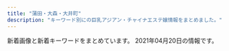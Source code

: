 ```yaml
---
title: "蒲田・大森・大井町"
description: "キーワード別にの巨乳アジアン・チャイナエステ嬢情報をまとめました。"
---
```


新着画像と新着キーワードをまとめています。
2021年04月20日の情報です。

<DmmAffiliateIns />
<KeywordTable
  shops={
    [
    {
        "img_links": [
            "http://es-kamata.xyz/images/g5.jpg",
            "http://es-kamata.xyz/images/ml.jpg",
            "http://es-kamata.xyz/images/g3.jpg",
            "http://es-kamata.xyz/images/nei_bt.jpg",
            "http://es-kamata.xyz/images/tel.jpg",
            "http://es-kamata.xyz/images/003.jpg",
            "http://es-kamata.xyz/images/rq01.jpg",
            "http://es-kamata.xyz/images/s1.jpg",
            "http://es-kamata.xyz/images/ac2.jpg",
            "http://es-kamata.xyz/images/rq03.jpg",
            "http://es-kamata.xyz/images/new_d.jpg",
            "http://es-kamata.xyz/images/ac3.jpg",
            "http://es-kamata.xyz/images/ac1.jpg",
            "http://es-kamata.xyz/images/g2.jpg",
            "http://es-kamata.xyz/images/ac5.jpg",
            "http://es-kamata.xyz/images/g1.jpg",
            "http://es-kamata.xyz/images/g4.jpg",
            "http://es-kamata.xyz/images/g8.jpg",
            "http://es-kamata.xyz/images/tw.jpg",
            "http://es-kamata.xyz/images/top_03.jpg",
            "http://es-kamata.xyz/images/bottom.jpg",
            "http://es-kamata.xyz/images/001.jpg",
            "http://es-kamata.xyz/images/ac4.jpg",
            "http://es-kamata.xyz/images/004.jpg",
            "http://es-kamata.xyz/images/002.jpg",
            "http://es-kamata.xyz/images/g0.jpg",
            "http://es-kamata.xyz/images/new_tit.jpg",
            "http://es-kamata.xyz/images/qiu-1.jpg"
        ],
        "station": "JR\u84b2\u7530\u99c5\u897f\u53e3",
        "url": "http://es-kamata.xyz/",
        "keywords": {},
        "name": "\u82b1\u6c34\u6728"
    },
    {
        "img_links": [
            "http://www.e-uluru.info/images/upload/98ac232614327354.jpg",
            "http://www.e-uluru.info/images/sys_08.png",
            "http://www.e-uluru.info/images/upload/thumb/d33358c73f674e0d.jpg",
            "http://www.e-uluru.info/images/rec_08.png",
            "http://www.e-uluru.info/images/upload/d33358c73f674e0d.jpg",
            "http://www.e-uluru.info/girl/019.jpg",
            "http://www.e-uluru.info/girl/033.jpg",
            "http://www.e-uluru.info/images/info01.png",
            "http://www.e-uluru.info/images/upload/71169c7f826021d0.jpg",
            "http://www.e-uluru.info/girl/031.jpg",
            "http://www.e-uluru.info/girl/07.jpg",
            "http://www.e-uluru.info/images/upload/db7023b92ef16bbc.jpg",
            "http://www.e-uluru.info/girl/024.jpg",
            "http://www.e-uluru.info/girl/020.jpg",
            "http://www.e-uluru.info/girl/018.jpg",
            "http://www.e-uluru.info/images/upload/5dcabd8808e86a8c.jpg",
            "http://www.e-uluru.info/girl/028.jpg",
            "http://www.e-uluru.info/images/upload/73a690610b4828e0.jpg",
            "http://www.e-uluru.info/images/upload/thumb/7a73ef7475560f16.jpg",
            "http://www.e-uluru.info/images/upload/thumb/c7886d02d33ae09c.jpg",
            "http://www.e-uluru.info/images/index_01.png",
            "http://www.e-uluru.info/images/upload/thumb/f642dd084fb225c9.jpg",
            "http://www.e-uluru.info/images/upload/12cb1bdfa779a5e6.jpg",
            "http://www.e-uluru.info/images/upload/thumb/ebc831946fdc3143.jpg",
            "http://www.e-uluru.info/images/r03.jpg",
            "http://www.e-uluru.info/images/upload/d4a6c5a9e3801cc7.jpg",
            "http://www.e-uluru.info/girl/015.jpg",
            "http://www.e-uluru.info/images/r02.jpg",
            "http://www.e-uluru.info/girl/021.jpg",
            "http://www.e-uluru.info/images/upload/thumb/a944203deb9da4de.jpg",
            "http://www.e-uluru.info/images/index_11.png",
            "http://www.e-uluru.info/images/r01.jpg",
            "http://www.e-uluru.info/images/upload/thumb/24e3367119cd81d4.jpg",
            "http://www.e-uluru.info/images/upload/thumb/2951922eff997d84.jpg",
            "http://www.e-uluru.info/images/upload/thumb/539dd2297c44dec2.jpg",
            "http://www.e-uluru.info/images/index_13.png",
            "http://www.e-uluru.info/images/upload/056ff3de81fe9024.jpg",
            "http://www.e-uluru.info/images/upload/384c82eb7bf4f526.jpg",
            "http://www.e-uluru.info/images/upload/f436fca81b34a90a.jpg",
            "http://www.e-uluru.info/images/upload/a944203deb9da4de.jpg",
            "http://www.e-uluru.info/images/upload/thumb/2d668ea61cdabce4.jpg",
            "http://www.e-uluru.info/images/upload/e8b0d029c217c7cc.jpg",
            "http://www.e-uluru.info/images/upload/ad830a43974bad03.jpg",
            "http://www.e-uluru.info/girl/01.jpg",
            "http://www.e-uluru.info/images/index_05.png",
            "http://www.e-uluru.info/images/upload/thumb/e8b0d029c217c7cc.jpg",
            "http://www.e-uluru.info/images/upload/03b615dbd4a8d4e4.jpg",
            "http://www.e-uluru.info/images/upload/thumb/5dcabd8808e86a8c.jpg",
            "http://www.e-uluru.info/images/index_07.png",
            "http://www.e-uluru.info/images/upload/b71e9dc3cfa0f9b4.jpg",
            "http://www.e-uluru.info/images/upload/8ee8987b2165d4fc.jpg",
            "http://www.e-uluru.info/images/upload/thumb/d4a6c5a9e3801cc7.jpg",
            "http://www.e-uluru.info/images/info_08.png",
            "http://www.e-uluru.info/images/staff_08.png",
            "http://www.e-uluru.info/images/upload/90eec703fb0861db.jpg",
            "http://www.e-uluru.info/images/upload/b5241af23f911574.jpg",
            "http://www.e-uluru.info/s/images/icon_top.png",
            "http://www.e-uluru.info/images/upload/thumb/71169c7f826021d0.jpg",
            "http://www.e-uluru.info/images/upload/2e83ce7f87e28c10.jpg",
            "http://www.e-uluru.info/images/upload/thumb/b5241af23f911574.jpg",
            "http://www.e-uluru.info/girl/032.jpg",
            "http://www.e-uluru.info/s/images/icon_topics.png",
            "http://www.e-uluru.info/images/rec_09.png",
            "http://www.e-uluru.info/s/images/icon_covergirl.png",
            "http://www.e-uluru.info/girl/012.jpg",
            "http://www.e-uluru.info/s/images/icon_staff.png",
            "http://www.e-uluru.info/images/upload/f642dd084fb225c9.jpg",
            "http://www.e-uluru.info/i/girl/013.jpg",
            "http://www.e-uluru.info/images/upload/thumb/98ac232614327354.jpg",
            "http://www.e-uluru.info/images/upload/thumb/08e930d29f9d5b3e.jpg",
            "http://www.e-uluru.info/images/upload/thumb/73a690610b4828e0.jpg",
            "http://www.e-uluru.info/girl/016.jpg",
            "http://www.e-uluru.info/s/girl/01.jpg",
            "http://www.e-uluru.info/images/upload/thumb/b71e9dc3cfa0f9b4.jpg",
            "http://www.e-uluru.info/images/upload/08e930d29f9d5b3e.jpg",
            "http://www.e-uluru.info/images/upload/2951922eff997d84.jpg",
            "http://www.e-uluru.info/images/upload/thumb/9e6373c225b7bc51.jpg",
            "http://www.e-uluru.info/images/index_06.png",
            "http://www.e-uluru.info/images/upload/thumb/ad830a43974bad03.jpg",
            "http://www.e-uluru.info/images/upload/thumb/8ee8987b2165d4fc.jpg",
            "http://www.e-uluru.info/images/pro.jpg",
            "http://www.e-uluru.info/s/images/icon_info.png",
            "http://www.e-uluru.info/s/images/icon_tel.png",
            "http://www.e-uluru.info/girl/034.jpg",
            "http://www.e-uluru.info/images/index_08.png",
            "http://www.e-uluru.info/images/upload/ebc831946fdc3143.jpg",
            "http://www.e-uluru.info/images/upload/539dd2297c44dec2.jpg",
            "http://www.e-uluru.info/images/index_04.png",
            "http://www.e-uluru.info/images/upload/c7886d02d33ae09c.jpg",
            "http://www.e-uluru.info/images/index_02.png",
            "http://www.e-uluru.info/girl/030.jpg",
            "http://www.e-uluru.info/girl/013.jpg",
            "http://www.e-uluru.info/images/upload/a42cde1d7d7ca5c0.jpg",
            "http://www.e-uluru.info/images/upload/thumb/90eec703fb0861db.jpg",
            "http://www.e-uluru.info/images/upload/30e7a9b6a2619196.jpg",
            "http://www.e-uluru.info/images/upload/24e3367119cd81d4.jpg",
            "http://www.e-uluru.info/images/upload/1ddb0f728d864feb.jpg",
            "http://www.e-uluru.info/images/upload/thumb/f436fca81b34a90a.jpg",
            "http://www.e-uluru.info/images/upload/7a73ef7475560f16.jpg",
            "http://www.e-uluru.info/girl/06.jpg",
            "http://www.e-uluru.info/images/upload/thumb/056ff3de81fe9024.jpg",
            "http://www.e-uluru.info/images/upload/a86dfeb81b8ab370.jpg",
            "http://www.e-uluru.info/images/r05.jpg",
            "http://www.e-uluru.info/images/upload/9e6373c225b7bc51.jpg",
            "http://www.e-uluru.info/girl/014.jpg",
            "http://www.e-uluru.info/images/index_03.png",
            "http://www.e-uluru.info/images/index_12.png",
            "http://www.e-uluru.info/images/upload/thumb/2e83ce7f87e28c10.jpg",
            "http://www.e-uluru.info/images/upload/thumb/a86dfeb81b8ab370.jpg"
        ],
        "station": "JR\u84b2\u7530\u99c5\u6771\u53e3",
        "name": "\u7f8e\u7409\u7409",
        "keywords": {
            "87": 3,
            "C": 8,
            "85": 11,
            "88": 2,
            "E": 4,
            "D": 14,
            "86": 9,
            "F": 1,
            "83": 1
        },
        "url": "http://www.e-uluru.info/"
    },
    {
        "img_links": [
            "http://pro-akasuri.net/pic/pic2.jpg",
            "http://pro-akasuri.net/images/banners/top2.png",
            "http://pro-akasuri.net/pic/pic7.jpg",
            "http://pro-akasuri.net/images/banners/3.png",
            "http://pro-akasuri.net/staff/staff9.jpg",
            "http://pro-akasuri.net/staff/staff5.jpg",
            "http://pro-akasuri.net/staff/staff6.jpg",
            "http://pro-akasuri.net/staff/staff13.jpg",
            "http://pro-akasuri.net/images/banners/side-oil.png",
            "http://pro-akasuri.net/images/banners/bill.jpg",
            "http://pro-akasuri.net/images/banners/b-tel.png",
            "http://pro-akasuri.net/pic/pic4.jpg",
            "https://ranking-deli.jp/assets/img/user/link/2020bnr04.jpg",
            "http://pro-akasuri.net/pic/pic1.jpg",
            "http://pro-akasuri.net/images/banners/2.png",
            "http://pro-akasuri.net/images/banners/pic3.jpg",
            "http://pro-akasuri.net/staff/staff1.jpg",
            "http://pro-akasuri.net/staff/staff11.jpg",
            "http://pro-akasuri.net/pic/pic8.jpg",
            "http://pro-akasuri.net/pic/pic6.jpg",
            "http://pro-akasuri.net/staff/staff10.jpg",
            "http://pro-akasuri.net/images/banners/top1.jpg",
            "http://pro-akasuri.net/images/banners/b-3f.png",
            "http://pro-akasuri.net/images/banners/1.png",
            "http://pro-akasuri.net/staff/staff7.jpg",
            "http://pro-akasuri.net/pic/pic5.jpg",
            "http://pro-akasuri.net/pic/pic3.jpg",
            "http://pro-akasuri.net/images/banners/pic4.jpg",
            "http://pro-akasuri.net/images/banners/eyecatch1.jpg",
            "http://pro-akasuri.net/images/banners/b-credit.png",
            "http://pro-akasuri.net/images/banners/pic1.jpg",
            "http://pro-akasuri.net/images/banners/pic2.jpg",
            "http://pro-akasuri.net/images/banners/eyecatch4.jpg"
        ],
        "name": "No1\u30fb\u30ca\u30f3\u30d0\u30fc\u30ef\u30f3",
        "station": "JR\u84b2\u7530\u99c5\u897f\u53e3",
        "keywords": {},
        "url": "http://pro-akasuri.net/"
    },
    {
        "name": "Only One",
        "url": "http://onlyone.jpn.vin/",
        "img_links": [
            "http://onlyone.jpn.vin/images/room2.jpg",
            "http://onlyone.jpn.vin/images/room5.jpg",
            "http://onlyone.jpn.vin/images/s_staff.png",
            "http://onlyone.jpn.vin/photos/sites/58/2020/06/202006250602509.jpg",
            "http://onlyone.jpn.vin/images/room3.jpg",
            "http://onlyone.jpn.vin/images/top.png",
            "http://onlyone.jpn.vin/images/news.png",
            "http://onlyone.jpn.vin/images/end.png",
            "http://onlyone.jpn.vin/photos/sites/58/2020/10/2020103004200463.jpg",
            "http://onlyone.jpn.vin/photos/sites/58/2020/06/2020062506024983.jpg",
            "http://onlyone.jpn.vin/images/mobile.jpg",
            "http://onlyone.jpn.vin/photos/sites/58/2020/06/202006250602504.jpg",
            "http://onlyone.jpn.vin/photos/sites/58/2020/12/2020121505432512.jpg",
            "http://onlyone.jpn.vin/images/room1.jpg",
            "http://onlyone.jpn.vin/photos/sites/58/2020/06/2020062506024979.jpg",
            "http://onlyone.jpn.vin/photos/sites/58/2020/10/2020100207070197.jpg",
            "http://onlyone.jpn.vin/photos/sites/58/2020/10/202010300420109.jpg",
            "http://onlyone.jpn.vin/images/nei_bj1.png",
            "http://onlyone.jpn.vin/photos/sites/58/2021/04/2021041207032611.jpg",
            "http://onlyone.jpn.vin/photos/sites/58/2020/09/2020092305431071.jpg",
            "http://onlyone.jpn.vin/images/s_link.png"
        ],
        "keywords": {
            "85": 2,
            "86": 7,
            "D": 8,
            "C": 1
        },
        "station": "JR\u5927\u4e95\u753a\u99c5"
    },
    {
        "url": "http://lucky-heaven.work/",
        "name": "\u697d\u5929\u56fd",
        "img_links": [
            "http://lucky-heaven.work/sp/images/news.jpg",
            "http://lucky-heaven.work/staff/moe.jpg",
            "http://lucky-heaven.work/sp/images/rec2.jpg",
            "http://lucky-heaven.work/sp/images/int4.jpg",
            "http://lucky-heaven.work/sp/img/moe2.jpg",
            "http://lucky-heaven.work/images/tel.jpg",
            "http://lucky-heaven.work/images/2.jpg",
            "http://lucky-heaven.work/img/moe2.jpg",
            "http://lucky-heaven.work/images/sm.jpg",
            "http://lucky-heaven.work/img/yui1.jpg",
            "http://lucky-heaven.work/sp/img/rina1.jpg",
            "http://lucky-heaven.work/sp/images/tel.jpg",
            "http://lucky-heaven.work/img/rumi2.jpg",
            "http://lucky-heaven.work/sp/images/3.jpg",
            "http://lucky-heaven.work/sp/images/head.jpg",
            "http://lucky-heaven.work/sp/menu/staff.jpg",
            "http://lucky-heaven.work/staff/airi.jpg",
            "http://lucky-heaven.work/sp/images/4.jpg",
            "http://lucky-heaven.work/sp/staff/moe.jpg",
            "http://lucky-heaven.work/staff/yui.jpg",
            "http://lucky-heaven.work/sp/staff/rina.jpg",
            "http://lucky-heaven.work/sp/img/haru2.jpg",
            "http://lucky-heaven.work/img/haru1.jpg",
            "http://lucky-heaven.work/images/5.jpg",
            "http://lucky-heaven.work/img/yui2.jpg",
            "http://lucky-heaven.work/images/1.jpg",
            "http://lucky-heaven.work/sp/img/yui1.jpg",
            "http://lucky-heaven.work/images/tt.jpg",
            "http://lucky-heaven.work/sp/images/rec1.jpg",
            "http://lucky-heaven.work/sp/images/newsb.png",
            "http://lucky-heaven.work/img/rina1.jpg",
            "http://lucky-heaven.work/staff/rina.jpg",
            "http://lucky-heaven.work/images/4.jpg",
            "http://lucky-heaven.work/images/int2.png",
            "http://lucky-heaven.work/images/s1.png",
            "http://lucky-heaven.work/sp/images/interior_t.jpg",
            "http://lucky-heaven.work/sp/images/ac1.jpg",
            "http://lucky-heaven.work/img/moe1.jpg",
            "http://lucky-heaven.work/sp/img/moe1.jpg",
            "http://lucky-heaven.work/img/airi1.jpg",
            "http://lucky-heaven.work/images/interior_t.jpg",
            "http://lucky-heaven.work/images/sys.png",
            "http://lucky-heaven.work/sp/images/int3.jpg",
            "http://lucky-heaven.work/img/haru2.jpg",
            "http://lucky-heaven.work/img/airi2.jpg",
            "http://lucky-heaven.work/sp/staff/airi.jpg",
            "http://lucky-heaven.work/sp/images/footer.jpg",
            "http://lucky-heaven.work/staff/haru.jpg",
            "http://lucky-heaven.work/images/head.jpg",
            "http://lucky-heaven.work/images/staff_t.jpg",
            "http://lucky-heaven.work/sp/img/haru1.jpg",
            "http://lucky-heaven.work/sp/img/rumi2.jpg",
            "http://lucky-heaven.work/images/news.jpg",
            "http://lucky-heaven.work/sp/images/ta.png",
            "http://lucky-heaven.work/sp/images/int2.jpg",
            "http://lucky-heaven.work/sp/images/staff_t.jpg",
            "http://lucky-heaven.work/sp/staff/yui.jpg",
            "http://lucky-heaven.work/img/rumi1.jpg",
            "http://lucky-heaven.work/sp/img/airi2.jpg",
            "http://lucky-heaven.work/sp/images/5.jpg",
            "http://lucky-heaven.work/sp/img/yui2.jpg",
            "http://lucky-heaven.work/sp/staff/haru.jpg",
            "http://lucky-heaven.work/img/rina2.jpg",
            "http://lucky-heaven.work/sp/images/6.jpg",
            "http://lucky-heaven.work/sp/img/airi1.jpg",
            "http://lucky-heaven.work/sp/images/int1.png",
            "http://lucky-heaven.work/sp/img/rumi1.jpg",
            "http://lucky-heaven.work/sp/images/sys.jpg",
            "http://lucky-heaven.work/sp/img/rina2.jpg",
            "http://lucky-heaven.work/sp/staff/rumi.jpg",
            "http://lucky-heaven.work/images/6.jpg",
            "http://lucky-heaven.work/sp/images/2.jpg",
            "http://lucky-heaven.work/staff/rumi.jpg",
            "http://lucky-heaven.work/sp/images/1.jpg",
            "http://lucky-heaven.work/sp/menu/top.jpg",
            "http://lucky-heaven.work/images/int1.png",
            "http://lucky-heaven.work/images/3.jpg"
        ],
        "keywords": {},
        "station": "JR\u5927\u4e95\u753a\u99c5\u6771\u53e3"
    },
    {
        "url": "http://www.majo.esjp.info/",
        "img_links": [
            "http://www.majo.esjp.info/files/003-02.jpg",
            "http://www.majo.esjp.info/images/slider/1.jpg",
            "http://www.majo.esjp.info/img/ttl_info.png",
            "http://www.majo.esjp.info/images/slider/2.jpg",
            "http://www.majo.esjp.info/img/ttl_news.png",
            "http://www.majo.esjp.info/img/btn_side_mobile.jpg",
            "http://www.majo.esjp.info/files/005-02.jpg",
            "http://www.majo.esjp.info/img/goback.jpg",
            "http://www.majo.esjp.info/files/003.jpg",
            "http://www.majo.esjp.info/img/pickup.jpg",
            "http://www.majo.esjp.info/img/tel.png",
            "http://www.majo.esjp.info/files/005.jpg",
            "http://www.majo.esjp.info/images/slider/3.jpg"
        ],
        "station": "JR\u84b2\u7530\u99c5\u897f\u53e3",
        "keywords": {
            "C": 9,
            "87": 2,
            "D": 4,
            "85": 2
        },
        "name": "\u604b"
    },
    {
        "station": "JR\u5927\u68ee\u99c5\u6771\u53e3",
        "img_links": [
            "http://www.kawaii.relax-hp.com/images/news.jpg",
            "http://www.kawaii.relax-hp.com/files/001-02.jpg",
            "http://www.kawaii.relax-hp.com/files/002.jpg",
            "http://www.kawaii.relax-hp.com/files/005.jpg",
            "http://www.kawaii.relax-hp.com/images/pick.jpg",
            "http://www.kawaii.relax-hp.com/images/ser.jpg",
            "http://www.kawaii.relax-hp.com/images/staff_s.png",
            "http://www.kawaii.relax-hp.com/files/002-02.jpg",
            "http://www.kawaii.relax-hp.com/files/005-02.jpg",
            "http://www.kawaii.relax-hp.com/files/004.jpg",
            "http://www.kawaii.relax-hp.com/files/004-02.jpg",
            "http://www.kawaii.relax-hp.com/files/001.jpg",
            "http://www.kawaii.relax-hp.com/images/link_s .png",
            "http://www.kawaii.relax-hp.com/images/top.png"
        ],
        "name": "Kawaii\u604b\u4eba",
        "keywords": {
            "86": 2,
            "D": 8,
            "87": 6
        },
        "url": "http://www.kawaii.relax-hp.com/"
    },
    {
        "name": "\u30d4\u30f3\u30afgirl",
        "url": "http://pinkgirl.iest.info/",
        "keywords": {},
        "img_links": [],
        "station": "JR\u5927\u4e95\u753a\u99c5\u897f\u53e3"
    },
    {
        "keywords": {
            "80": 1,
            "91": 1,
            "85": 4,
            "87": 2,
            "D": 11,
            "86": 4,
            "E": 1
        },
        "station": "JR\u5927\u4e95\u753a\u99c5\u4e2d\u592e\u53e3",
        "url": "http://suica.jpn.cm/",
        "name": "\u30b9\u30a4\u30ab",
        "img_links": [
            "http://suica.jpn.cm/photos/sites/3/2021/03/2021031317253455.jpg",
            "http://suica.jpn.cm/photos/sites/3/2020/11/2020111415465544.jpg",
            "http://suica.jpn.cm/photos/sites/3/2020/08/2020081512285962.jpg",
            "http://suica.jpn.cm/images/top.jpg",
            "http://suica.jpn.cm/photos/sites/3/2020/08/2020081512295237.jpg",
            "http://suica.jpn.cm/photos/sites/3/2020/08/2020081913081756.jpg",
            "http://suica.jpn.cm/photos/sites/3/2020/08/202008191308233.jpg",
            "http://suica.jpn.cm/images/1.jpg",
            "http://suica.jpn.cm/images/2.jpg",
            "http://suica.jpn.cm/photos/sites/3/2020/08/202008151230107.jpg",
            "http://suica.jpn.cm/photos/sites/3/2021/03/2021031016020743.jpg",
            "http://suica.jpn.cm/photos/sites/3/2020/08/2020081913081173.jpg",
            "http://suica.jpn.cm/images/top1.jpg",
            "http://suica.jpn.cm/photos/sites/3/2021/03/202103131725332.jpg",
            "http://suica.jpn.cm/photos/sites/3/2021/03/2021031317253248.jpg",
            "http://suica.jpn.cm/images/news.png",
            "https://www.a-side.com/ad/koko/include/banner/koko_468x60.png",
            "http://suica.jpn.cm/photos/sites/3/2020/08/2020082117403663.jpg",
            "http://suica.jpn.cm/images/s_staff.png",
            "http://suica.jpn.cm/photos/sites/3/2021/03/2021031317253231.jpg",
            "http://suica.jpn.cm/photos/sites/3/2020/11/2020111415464983.jpg",
            "http://suica.jpn.cm/photos/sites/3/2021/03/2021031015535435.jpg",
            "http://suica.jpn.cm/images/info.jpg",
            "http://suica.jpn.cm/photos/sites/3/2020/08/2020081512300276.jpg"
        ]
    },
    {
        "keywords": {},
        "url": "http://www.hounoka.com/",
        "img_links": [
            "http://www.hounoka.com/corona-taisaku2.jpg",
            "http://www.hounoka.com/smart/eri.jpg",
            "http://www.hounoka.com/massage-de_88_31.jpg",
            "http://www.hounoka.com/smart/top-tab-returan.jpg",
            "http://www.hounoka.com/smart/corona-taisaku2.jpg"
        ],
        "name": "\u307b\u306e\u304b",
        "station": "JR\u5927\u4e95\u753a\u99c5"
    },
    {
        "station": "JR\u5927\u4e95\u753a\u99c5\u4e2d\u592e\u53e3",
        "name": "\u30aa\u30a2\u30b7\u30b9",
        "img_links": [
            "http://www.oasis.maesjp.com/images/r03.jpg",
            "http://www.oasis.maesjp.com/files/002-02.jpg",
            "http://www.oasis.maesjp.com/images/m4.jpg",
            "http://www.oasis.maesjp.com/images/rsubt7.png",
            "http://www.oasis.maesjp.com/images/rsubt3.png",
            "http://www.oasis.maesjp.com/photo_news/upimg/186206057f263d87e0_1.jpg",
            "http://www.oasis.maesjp.com/files/001.jpg",
            "http://www.oasis.maesjp.com/images/r04.jpg",
            "http://www.oasis.maesjp.com/images/m6.jpg",
            "http://www.oasis.maesjp.com/photo_news/upimg/112116017a8c0c8986_0.jpg",
            "http://www.oasis.maesjp.com/images/r02.jpg",
            "http://www.oasis.maesjp.com/files/006-02.jpg",
            "http://www.oasis.maesjp.com/images/rsubt6.png",
            "http://www.oasis.maesjp.com/files/005.jpg",
            "http://www.oasis.maesjp.com/files/004.jpg",
            "http://www.oasis.maesjp.com/files/001-02.jpg",
            "http://www.oasis.maesjp.com/images/rsubt4.png",
            "http://www.oasis.maesjp.com/images/m2.jpg",
            "http://www.oasis.maesjp.com/files/004-02.jpg",
            "http://www.oasis.maesjp.com/files/003.jpg",
            "http://www.oasis.maesjp.com/images/rsubt5.png",
            "http://www.oasis.maesjp.com/images/slider-img001.jpg",
            "http://www.oasis.maesjp.com/images/m3.jpg",
            "http://www.oasis.maesjp.com/images/b-online.png",
            "http://www.oasis.maesjp.com/images/tel2.png",
            "http://www.oasis.maesjp.com/images/rsubt2.png",
            "http://www.oasis.maesjp.com/images/m1.jpg",
            "http://www.oasis.maesjp.com/files/002.jpg",
            "http://www.oasis.maesjp.com/files/005-02.jpg",
            "http://www.oasis.maesjp.com/images/r01.jpg",
            "http://www.oasis.maesjp.com/images/rsubt1.png",
            "http://www.oasis.maesjp.com/images/slider-img002.jpg",
            "http://www.oasis.maesjp.com/files/003-02.jpg",
            "http://www.oasis.maesjp.com/images/b-tel.png",
            "http://www.oasis.maesjp.com/files/006.jpg"
        ],
        "url": "http://www.oasis.maesjp.com/",
        "keywords": {
            "85": 24,
            "C": 32,
            "87": 8,
            "D": 16,
            "86": 8
        }
    },
    {
        "keywords": {
            "86": 3,
            "C": 2,
            "D": 4,
            "85": 2,
            "88": 1
        },
        "img_links": [
            "http://www.sh-himenoyw.work/templets/default/picture/footer.png",
            "http://www.sh-himenoyw.work/uploads/210401/1-210401093342544.jpg",
            "http://www.sh-himenoyw.work/templets/default/picture/top02.png",
            "http://www.sh-himenoyw.work/templets/default/picture/no.png",
            "http://www.sh-himenoyw.work/templets/default/picture/tit2.jpg",
            "http://www.sh-himenoyw.work/uploads/210322/1-210322143545455.jpg",
            "http://www.sh-himenoyw.work/templets/default/picture/tit5.jpg",
            "http://www.sh-himenoyw.work/uploads/210309/1-21030ZZ61JG.jpg",
            "http://www.sh-himenoyw.work/templets/default/picture/tit3.jpg",
            "http://www.sh-himenoyw.work/uploads/210320/1-210320100AX30.jpg",
            "http://www.sh-himenoyw.work/{dede:global.cfg_templets_skin/}/picture/cg01.jpg",
            "http://www.sh-himenoyw.work/{dede:global.cfg_templets_skin/}/picture/cg02.jpg",
            "http://www.sh-himenoyw.work/templets/default/picture/top01.png",
            "http://www.sh-himenoyw.work/uploads/210420/1-210420110353610.jpg",
            "http://www.sh-himenoyw.work/uploads/210410/1-2104101012452G.jpg",
            "http://www.sh-himenoyw.work/templets/default/picture/top03.png",
            "http://www.sh-himenoyw.work/templets/default/picture/sys1.jpg",
            "http://www.sh-himenoyw.work/templets/default/picture/tit4.jpg",
            "http://www.sh-himenoyw.work/templets/default/picture/tit1.jpg",
            "http://www.sh-himenoyw.work/templets/default/picture/stal.png"
        ],
        "url": "http://www.sh-himenoyw.work/",
        "name": "\u5922\u306e\u90e8\u5c4b",
        "station": "JR\u5927\u68ee\u99c5\u897f\u53e3"
    },
    {
        "img_links": [],
        "url": "http://ikoi.xyz.mn/",
        "station": "JR\u5927\u68ee\u99c5\u6771\u53e3",
        "keywords": {},
        "name": "\u61a9"
    },
    {
        "station": "JR\u84b2\u7530\u99c5\u897f\u53e3",
        "url": "http://yurari.ests.co/",
        "keywords": {
            "F": 27,
            "83": 9,
            "86": 18,
            "D": 72,
            "88": 9,
            "87": 45,
            "85": 36,
            "84": 9,
            "92": 9,
            "E": 36
        },
        "img_links": [
            "http://yurari.ests.co/photos/sites/33/2020/10/2020101317404868.jpg",
            "http://yurari.ests.co/images/service3.jpg",
            "http://yurari.ests.co/photos/sites/33/2021/02/2021021010544188.jpg",
            "http://yurari.ests.co/images/service1.jpg",
            "http://yurari.ests.co/images/service2.jpg",
            "http://yurari.ests.co/images/room3.jpg",
            "http://yurari.ests.co/images/s_service.png",
            "http://yurari.ests.co/photos/sites/33/2020/10/2020102211543336.jpg",
            "http://yurari.ests.co/images/top.jpg",
            "http://yurari.ests.co/images/s_staff.png",
            "http://yurari.ests.co/photos/sites/33/2021/03/2021032717111094.jpg",
            "http://yurari.ests.co/images/info.jpg",
            "http://yurari.ests.co/images/room2.jpg",
            "http://yurari.ests.co/photos/sites/33/2021/03/2021031211252053.jpg",
            "http://yurari.ests.co/photos/sites/33/2020/09/2020090215054013.jpg",
            "http://yurari.ests.co/images/s_news.jpg",
            "http://yurari.ests.co/photos/sites/33/2020/09/2020090115274081.jpg",
            "http://yurari.ests.co/images/room1.jpg",
            "http://yurari.ests.co/photos/sites/33/2020/08/2020080117472090.jpg",
            "http://yurari.ests.co/photos/sites/33/2020/07/2020072517001526.jpg",
            "http://yurari.ests.co/photos/sites/33/2020/12/2020121917142684.jpg",
            "http://yurari.ests.co/photos/sites/33/2021/04/2021042011565096.jpg",
            "http://yurari.ests.co/photos/sites/33/2021/04/2021041710082224.jpg",
            "http://yurari.ests.co/photos/sites/33/2021/02/202102041041291.jpg",
            "http://yurari.ests.co/photos/sites/33/2020/11/2020112715562239.jpg",
            "http://yurari.ests.co/photos/sites/33/2020/11/2020112715562914.jpg",
            "http://yurari.ests.co/images/mobile.jpg",
            "http://yurari.ests.co/photos/sites/33/2020/09/2020090115273947.jpg",
            "http://yurari.ests.co/images/s_pick.jpg",
            "http://yurari.ests.co/photos/sites/33/2020/06/2020061916403177.jpg",
            "http://yurari.ests.co/images/service4.jpg",
            "http://yurari.ests.co/images/room4.jpg"
        ],
        "name": "\u3075\u308f\u3075\u308f"
    },
    {
        "name": "Refine\u30fb\u30ea\u30d5\u30a1\u30a4\u30f3",
        "url": "http://es-refine.xyz/",
        "keywords": {
            "C": 12
        },
        "img_links": [
            "http://es-refine.xyz/images/g2.jpg",
            "http://es-refine.xyz/images/a4.jpg",
            "http://es-refine.xyz/images/a1.jpg",
            "http://es-refine.xyz/images/tite-link.jpg",
            "http://es-refine.xyz/images/g6.jpg",
            "http://es-refine.xyz/images/a2.jpg",
            "http://es-refine.xyz/images/g8.jpg",
            "http://es-refine.xyz/images/g7.jpg",
            "http://es-refine.xyz/images/g.jpg",
            "http://es-refine.xyz/images/a3.jpg",
            "http://es-refine.xyz/images/a5.jpg",
            "http://es-refine.xyz/images/3.jpg",
            "http://es-refine.xyz/images/g02.jpg",
            "http://es-refine.xyz/images/mobile.jpg",
            "http://es-refine.xyz/images/a6.jpg",
            "http://es-refine.xyz/images/top.jpg",
            "http://es-refine.xyz/images/r2.jpg",
            "http://es-refine.xyz/images/tite-staff.jpg",
            "http://es-refine.xyz/images/4.jpg",
            "http://es-refine.xyz/images/end.png",
            "http://es-refine.xyz/images/r3.jpg",
            "http://es-refine.xyz/images/pickup_t.jpg"
        ],
        "station": "JR\u5927\u68ee\u99c5\u6771\u53e3"
    },
    {
        "keywords": {
            "87": 24,
            "E": 24,
            "D": 36,
            "83": 47,
            "92": 12,
            "90": 36,
            "C": 47,
            "85": 24
        },
        "station": "JR\u84b2\u7530\u99c5\u897f\u53e3",
        "name": "LUCKY \uff5e\u30e9\u30c3\u30ad\u30fc\uff5e",
        "img_links": [
            "http://lucky.geo.jp/2/uploadimg/1593756798.jpg",
            "http://lucky.geo.jp/2/uploadimg/1593756884.jpg",
            "http://lucky.geo.jp/vis_theptframe.png",
            "http://lucky.geo.jp/2/uploadimg/1574764277.jpg",
            "http://lucky.geo.jp/2/uploadimg/1565950572.jpg",
            "http://lucky.geo.jp/2/uploadimg/1597029716.jpg",
            "http://lucky.geo.jp/2/uploadimg/1589888939.jpg",
            "http://lucky.geo.jp/2/uploadimg/1596225793.jpg",
            "http://lucky.geo.jp/2/uploadimg/1613285139.jpeg",
            "http://lucky.geo.jp/2/uploadimg/1610946975.jpeg",
            "http://lucky.geo.jp/2/uploadimg/1565558725.jpg",
            "https://LUCKY.pwchp.com/images/vis_theptframe.png",
            "http://lucky.geo.jp/2/uploadimg/1610000464.jpeg",
            "http://lucky.geo.jp/2/uploadimg/1615487001.jpeg",
            "http://lucky.geo.jp/dozdLZQPkhPUwC2.png",
            "http://lucky.geo.jp/int1.png"
        ],
        "url": "http://lucky.geo.jp/"
    },
    {
        "keywords": {},
        "img_links": [
            "http://www.tokyo-0001.xyz/img/girls01.jpg",
            "http://www.tokyo-0001.xyz/img/bnr02.jpg",
            "http://www.tokyo-0001.xyz/img/ttl-03.png",
            "http://www.tokyo-0001.xyz/img/img1.jpg",
            "http://www.tokyo-0001.xyz/img/girls02.jpg",
            "http://www.tokyo-0001.xyz/img/girls06.jpg",
            "http://www.tokyo-0001.xyz/img/girls05.jpg",
            "http://www.tokyo-0001.xyz/img/bnr01.jpg",
            "http://www.tokyo-0001.xyz/img/bnr00.jpg",
            "http://www.tokyo-0001.xyz/img/girls03.jpg",
            "http://www.tokyo-0001.xyz/img/img2.jpg",
            "http://www.tokyo-0001.xyz/img/ttl-01.png",
            "http://www.tokyo-0001.xyz/img/img-txt-01.png",
            "http://www.tokyo-0001.xyz/img/img3.jpg",
            "http://www.tokyo-0001.xyz/img/ttl-02.png",
            "http://www.tokyo-0001.xyz/img/girls04.jpg",
            "http://www.tokyo-0001.xyz/img/ttl-04.png"
        ],
        "station": "JR\u84b2\u7530\u99c5\u897f\u53e3",
        "name": "NEW\u30a4\u30d6",
        "url": "http://www.tokyo-0001.xyz/"
    },
    {
        "station": "JR\u5927\u4e95\u753a\u99c5",
        "url": "http://with-you.iest.info/",
        "name": "with you",
        "keywords": {
            "D": 14,
            "C": 7,
            "86": 7,
            "E": 7,
            "87": 21
        },
        "img_links": [
            "http://with-you.iest.info/images/service1.jpg",
            "http://with-you.iest.info/images/nbj3.jpg",
            "http://with-you.iest.info/images/service3.jpg",
            "http://with-you.iest.info/images/acc.jpg",
            "http://with-you.iest.info/images/s_staff.png",
            "http://with-you.iest.info/images/info.jpg",
            "http://with-you.iest.info/photos/sites/78/2019/08/2019082704375018.jpg",
            "http://with-you.iest.info/images/service2.jpg",
            "http://with-you.iest.info/images/s_pick.jpg",
            "http://with-you.iest.info/photos/sites/78/2021/01/2021011602332027.jpg",
            "http://with-you.iest.info/images/service4.jpg",
            "http://with-you.iest.info/photos/sites/78/2019/09/2019092708275393.jpg",
            "http://with-you.iest.info/images/top.png",
            "http://with-you.iest.info/photos/sites/78/2021/03/2021031003373623.jpg",
            "http://with-you.iest.info/photos/sites/78/2019/08/2019083003291365.jpg",
            "http://with-you.iest.info/images/tel.jpg",
            "http://with-you.iest.info/images/s_news.jpg",
            "http://with-you.iest.info/photos/sites/78/2020/04/2020041703530074.jpg"
        ]
    },
    {
        "station": "JR\u84b2\u7530\u99c5\u6771\u53e3",
        "keywords": {
            "90": 3,
            "83": 1,
            "E": 1,
            "F": 2,
            "86": 4,
            "C": 21,
            "85": 1,
            "D": 5,
            "84": 4
        },
        "url": "http://www.sea-love-hsl.info/",
        "name": "\u6d77\u305d\u306e\u611b",
        "img_links": [
            "http://www.sea-love-hsl.info/uploads/sealove/IMG_1490-300x400.jpg",
            "http://www.sea-love-hsl.info/uploads/sealove/4C0568AE-93B2-47E4-808D-BA5ED67DA4B9-768x1024.jpeg",
            "http://www.sea-love-hsl.info/uploads/sealove/5AE848B7-49E7-4403-A738-2D85BF2E4059-768x1024.jpeg",
            "http://www.sea-love-hsl.info/uploads/sealove/images/n1.jpg",
            "http://www.sea-love-hsl.info/uploads/sealove/images/movie.jpg",
            "http://www.sea-love-hsl.info/uploads/sealove/IMG_1490-768x1024.jpg",
            "http://www.sea-love-hsl.info/uploads/sealove/images/girl-z2.jpg",
            "http://www.sea-love-hsl.info/uploads/sealove/images/news1.jpg",
            "http://www.sea-love-hsl.info/uploads/sealove/staff_1.jpg",
            "http://www.sea-love-hsl.info/uploads/sealove/QQ\u56fe\u72472015102419044325-e1449569209313.jpg",
            "http://www.sea-love-hsl.info/uploads/sealove/720870627235-e1385965056315.jpg",
            "http://www.sea-love-hsl.info/uploads/sealove/IMG_1060-768x1024.jpg",
            "http://www.sea-love-hsl.info/uploads/sealove/545B5715-528D-4E72-9F31-7AFF1422771C-768x1024.jpeg",
            "http://www.sea-love-hsl.info/uploads/sealove/images/girl-z1.jpg",
            "http://www.sea-love-hsl.info/uploads/sealove/A8D1795E-CA06-4472-A635-D7A02AEF80C8-300x400.jpeg",
            "http://www.sea-love-hsl.info/uploads/sealove/5AE848B7-49E7-4403-A738-2D85BF2E4059-300x400.jpeg",
            "http://www.sea-love-hsl.info/uploads/sealove/link_1.jpg",
            "http://www.sea-love-hsl.info/uploads/sealove/A8D1795E-CA06-4472-A635-D7A02AEF80C8-768x1024.jpeg",
            "http://www.sea-love-hsl.info/uploads/sealove/D792F195-6C3F-4A81-9C18-BEB1DEC0489F.jpeg",
            "http://www.sea-love-hsl.info/uploads/sealove/IMG_1060-300x400.jpg",
            "http://www.sea-love-hsl.info/uploads/sealove/721016606079-768x1024.jpg",
            "http://www.sea-love-hsl.info/uploads/sealove/top1.jpg",
            "http://www.sea-love-hsl.info/uploads/sealove/images/mobile.jpg",
            "http://www.sea-love-hsl.info/uploads/sealove/images/n3.jpg",
            "http://www.sea-love-hsl.info/uploads/sealove/images/end1.jpg"
        ]
    },
    {
        "station": "JR\u84b2\u7530\u99c5\u897f\u53e3",
        "url": "http://www.dream-ai.net/",
        "img_links": [
            "http://www.dream-ai.net/images/g22.jpg",
            "http://www.dream-ai.net/images/tite-staff.png",
            "http://www.dream-ai.net/images/g2.jpg",
            "http://www.dream-ai.net/images/tit-newface.png",
            "http://www.dream-ai.net/images/p-r.png",
            "http://www.dream-ai.net/images/tel2.png",
            "http://www.dream-ai.net/images/s6.jpg",
            "http://www.dream-ai.net/images/miyo1.jpg",
            "http://www.dream-ai.net/images/lu2.jpg",
            "http://www.dream-ai.net/images/baner.jpg",
            "http://www.dream-ai.net/images/mimi1.jpg",
            "http://www.dream-ai.net/images/s3.jpg",
            "http://www.dream-ai.net/images/yuna2.jpg",
            "http://www.dream-ai.net/images/tel1.png",
            "http://www.dream-ai.net/images/g61.jpg",
            "http://www.dream-ai.net/images/lu1.jpg",
            "http://www.dream-ai.net/images/miyo2.jpg",
            "http://www.dream-ai.net/images/s2.jpg",
            "http://www.dream-ai.net/images/pick.png",
            "http://www.dream-ai.net/images/s4.jpg",
            "http://www.dream-ai.net/images/miyo3.jpg",
            "http://www.dream-ai.net/images/n-01.png",
            "http://www.dream-ai.net/images/g62.jpg",
            "http://www.dream-ai.net/images/myk2.jpg",
            "http://www.dream-ai.net/images/lu3.jpg",
            "http://www.dream-ai.net/images/s1.jpg",
            "http://www.dream-ai.net/images/tite-link.png",
            "http://www.dream-ai.net/images/yuyu1.jpg",
            "http://www.dream-ai.net/images/mobile.png",
            "http://www.dream-ai.net/images/end.png",
            "http://www.dream-ai.net/images/yuna.jpg",
            "http://www.dream-ai.net/images/g23.jpg",
            "http://www.dream-ai.net/images/g6.jpg",
            "http://www.dream-ai.net/images/mimi2.jpg",
            "http://www.dream-ai.net/images/myk3.jpg",
            "http://www.dream-ai.net/images/n-03.png",
            "http://www.dream-ai.net/images/g0.jpg",
            "http://www.dream-ai.net/images/aya.jpg",
            "http://www.dream-ai.net/images/mimi3.jpg",
            "http://www.dream-ai.net/images/baner2.jpg",
            "http://www.dream-ai.net/images/baner3.jpg",
            "http://www.dream-ai.net/images/myk1.jpg",
            "http://www.dream-ai.net/images/s5.jpg",
            "http://www.dream-ai.net/images/tit-new.png",
            "http://www.dream-ai.net/images/yuyu2.jpg"
        ],
        "name": "\u5922\u30fb\u611b",
        "keywords": {}
    },
    {
        "station": "JR\u84b2\u7530\u99c5\u6771\u53e3",
        "name": "LEMON*\u30ec\u30e2\u30f3",
        "keywords": {
            "C": 31,
            "D": 22,
            "87": 27,
            "E": 8,
            "88": 10,
            "86": 17,
            "\u4e73": 2
        },
        "url": "http://www.remonesthe.com/",
        "img_links": [
            "http://www.remonesthe.com/upload/girl/img01/img1_0022.jpg",
            "http://www.remonesthe.com/upload/girl/img02/img1_0019.jpg",
            "http://www.remonesthe.com/banner/koko_468x60.png",
            "http://www.remonesthe.com/upload/girl/img02/img3_0008.jpg",
            "http://www.remonesthe.com/upload/girl/img02/img2_0019.jpg",
            "http://www.remonesthe.com/upload/girl/img02/img1_0022.jpg",
            "http://www.remonesthe.com/upload/girl/img05/img1_0021.jpg",
            "http://www.remonesthe.com/upload/girl/img05/img1_0008.jpg",
            "http://www.remonesthe.com/upload/girl/img03/img1_0018.jpg",
            "http://www.remonesthe.com/img/pro_modoru.jpg",
            "http://www.remonesthe.com/img/pro_tit_age.jpg",
            "http://www.remonesthe.com/upload/girl/img01/img1_0007.jpg",
            "http://www.remonesthe.com/upload/girl/img04/img1_0007.jpg",
            "http://www.remonesthe.com/upload/girl/img01/img1_0023.jpg",
            "http://www.remonesthe.com/upload/girl/img_sch/img_sch_0008.jpg",
            "http://www.remonesthe.com/upload/girl/img02/img1_0015.jpg",
            "http://www.remonesthe.com/upload/girl/img05/img1_0023.jpg",
            "http://www.remonesthe.com/upload/girl/img05/img1_0016.jpg",
            "http://www.remonesthe.com/upload/girl/img03/img1_0016.jpg",
            "http://www.remonesthe.com/upload/girl/img03/img1_0015.jpg",
            "http://www.remonesthe.com/upload/girl/img02/img1_0007.jpg",
            "http://www.remonesthe.com/upload/girl/img01/img1_0021.jpg",
            "http://www.remonesthe.com/upload/girl/img01/img2_0019.jpg",
            "http://www.remonesthe.com/upload/girl/img01/img2_0008.jpg",
            "http://www.remonesthe.com/upload/girl/img_sch/img_sch_0022.jpg",
            "http://www.remonesthe.com/upload/girl/img03/img1_0019.jpg",
            "http://www.remonesthe.com/upload/girl/img_sch/img_sch_0023.jpg",
            "http://www.remonesthe.com/upload/girl/img03/img1_0021.jpg",
            "http://www.remonesthe.com/upload/girl/img02/img1_0016.jpg",
            "http://www.remonesthe.com/upload/girl/img02/img1_0018.jpg",
            "http://www.remonesthe.com/img/tit_profile.jpg",
            "http://www.remonesthe.com/upload/girl/img04/img1_0013.jpg",
            "http://www.remonesthe.com/upload/girl/img04/img1_0016.jpg",
            "http://www.remonesthe.com/upload/girl/img04/img1_0018.jpg",
            "http://www.remonesthe.com/upload/girl/img05/img1_0018.jpg",
            "http://www.remonesthe.com/upload/girl/img01/img3_0008.jpg",
            "http://www.remonesthe.com/upload/girl/img01/img1_0015.jpg",
            "http://www.remonesthe.com/upload/girl/img05/img1_0019.jpg",
            "http://www.remonesthe.com/upload/girl/img04/img1_0021.jpg",
            "http://www.remonesthe.com/upload/girl/img01/img3_0007.jpg",
            "http://www.remonesthe.com/upload/girl/img03/img1_0007.jpg",
            "http://www.remonesthe.com/upload/girl/img01/img1_0016.jpg",
            "http://www.remonesthe.com/upload/girl/img05/img1_0007.jpg",
            "http://www.remonesthe.com/upload/girl/img04/img1_0022.jpg",
            "http://www.remonesthe.com/upload/girl/img_sch/img_sch_0021.jpg",
            "http://www.remonesthe.com/upload/girl/img05/img1_0013.jpg",
            "http://www.remonesthe.com/upload/girl/img03/img1_0013.jpg",
            "http://www.remonesthe.com/upload/girl/img01/img1_0018.jpg",
            "http://www.remonesthe.com/upload/girl/img01/img2_0007.jpg",
            "http://www.remonesthe.com/upload/girl/img04/img1_0019.jpg",
            "http://www.remonesthe.com/upload/girl/img02/img3_0007.jpg",
            "http://www.remonesthe.com/upload/girl/img03/img1_0023.jpg",
            "http://www.remonesthe.com/upload/girl/img01/img1_0013.jpg",
            "http://www.remonesthe.com/upload/girl/img02/img1_0023.jpg",
            "http://www.remonesthe.com/img/tit_staff.jpg",
            "http://www.remonesthe.com/upload/girl/img04/img1_0008.jpg",
            "http://www.remonesthe.com/upload/girl/img01/img1_0008.jpg",
            "http://www.remonesthe.com/upload/girl/img02/img1_0021.jpg",
            "http://www.remonesthe.com/upload/girl/img04/img1_0023.jpg",
            "http://www.remonesthe.com/upload/girl/img_list01/img_list_0022.jpg",
            "http://www.remonesthe.com/img/pro_tit_name.jpg",
            "http://www.remonesthe.com/upload/girl/img02/img2_0007.jpg",
            "http://www.remonesthe.com/upload/girl/img_sch/img_sch_0015.jpg",
            "http://www.remonesthe.com/upload/girl/img_list01/img_list_0023.jpg",
            "http://www.remonesthe.com/upload/girl/img05/img1_0022.jpg",
            "http://www.remonesthe.com/img/main_top.png",
            "http://www.remonesthe.com/upload/girl/img02/img1_0008.jpg",
            "http://www.remonesthe.com/upload/girl/img05/img1_0015.jpg",
            "http://www.remonesthe.com/upload/girl/img01/img1_0019.jpg",
            "http://www.remonesthe.com/upload/girl/img02/img1_0013.jpg",
            "http://www.remonesthe.com/upload/girl/img_sch/img_sch_0016.jpg",
            "http://www.remonesthe.com/upload/girl/img_sch/img_sch_0013.jpg",
            "http://www.remonesthe.com/img/pro_tit_size.jpg",
            "http://www.remonesthe.com/upload/girl/img_sch/img_sch_0007.jpg",
            "http://www.remonesthe.com/upload/girl/img02/img2_0008.jpg",
            "http://www.remonesthe.com/upload/girl/img_sch/img_sch_0018.jpg",
            "http://www.remonesthe.com/upload/girl/img03/img1_0022.jpg",
            "http://www.remonesthe.com/upload/girl/img03/img1_0008.jpg",
            "http://www.remonesthe.com/upload/girl/img_sch/img_sch_0019.jpg",
            "http://www.remonesthe.com/upload/girl/img04/img1_0015.jpg"
        ]
    },
    {
        "station": "JR\u84b2\u7530\u99c5\u897f\u53e3",
        "name": "SWEET ROOM",
        "img_links": [],
        "url": "http://sweet-room.iest.info/",
        "keywords": {}
    },
    {
        "station": "JR\u84b2\u7530\u99c5\u6771\u53e3",
        "name": "\u30d5\u30ea\u30fc\u30b8\u30a2",
        "keywords": {
            "D": 3,
            "86": 1,
            "C": 1,
            "E": 3,
            "85": 6,
            "G": 1,
            "84": 1,
            "F": 1
        },
        "url": "http://freesia-este.com/",
        "img_links": [
            "http://freesia-este.com/staffPhoto/s20210403074940.jpg",
            "http://freesia-este.com/staffPhoto/b20210403075229.jpg",
            "http://freesia-este.com/staffPhoto/s20190811161616.jpg",
            "http://freesia-este.com/images/slider1/03.jpg",
            "http://freesia-este.com/staffPhoto/b20190811161143.jpg",
            "http://freesia-este.com/staffPhoto/s20190811161143.jpg",
            "http://freesia-este.com/images/returnBtn.png",
            "http://freesia-este.com/images/access/03.jpg",
            "http://freesia-este.com/js/sliderLine/slide_next.png",
            "http://freesia-este.com/staffPhoto/b20190811160951.jpg",
            "http://freesia-este.com/images/slider1/01.jpg",
            "http://freesia-este.com/staffPhoto/b20190811161616.jpg",
            "http://freesia-este.com/images/access/04.jpg",
            "http://freesia-este.com/images/access/02.jpg",
            "http://freesia-este.com/images/gallery1.png",
            "http://freesia-este.com/images/access/01.jpg",
            "http://freesia-este.com/staffPhoto/s20190811160951.jpg",
            "http://freesia-este.com/images/access/05.jpg",
            "http://freesia-este.com/staffPhoto/s20210112143731.jpg",
            "http://freesia-este.com/staffPhoto/b20210403074940.jpg",
            "http://freesia-este.com/staffPhoto/b20210403074828.jpg",
            "http://freesia-este.com/staffPhoto/s20210412145621.jpg",
            "http://freesia-este.com/staffPhoto/b20210112143731.jpg",
            "http://freesia-este.com/js/sliderLine/slide_prev.png",
            "http://freesia-este.com/staffPhoto/s20190811160854.jpg",
            "http://freesia-este.com/staffPhoto/s20210403074828.jpg",
            "http://freesia-este.com/images/slider1/02.jpg",
            "http://freesia-este.com/staffPhoto/b20190811160854.jpg",
            "http://freesia-este.com/staffPhoto/s20210403075229.jpg",
            "http://freesia-este.com/uploadfiles/images/campaignFreesiaEsteComHaru.jpg",
            "http://freesia-este.com/staffPhoto/b20210412145621.jpg",
            "http://freesia-este.com/images/access/06.jpg"
        ]
    },
    {
        "keywords": {},
        "url": "http://awayuki.xyz/",
        "name": "\u5922\u767e\u5408",
        "img_links": [],
        "station": "JR\u5927\u68ee\u99c5\u897f\u53e3"
    },
    {
        "station": "JR\u84b2\u7530\u99c5\u6771\u53e3",
        "url": "http://kira-kira.work/",
        "name": "\u30ad\u30e9\u30ad\u30e9",
        "keywords": {},
        "img_links": [
            "http://kira-kira.work/images/6.jpg",
            "http://kira-kira.work/img/risa1.jpg",
            "http://kira-kira.work/img/yuri1.jpg",
            "http://kira-kira.work/img/rumi1.jpg",
            "http://kira-kira.work/img/aki1.jpg",
            "http://kira-kira.work/images/rec2.jpg",
            "http://kira-kira.work/img/yuyu1.jpg",
            "http://kira-kira.work/img/ai1.jpg",
            "http://kira-kira.work/images/int1.jpg",
            "http://kira-kira.work/images/2.jpg",
            "http://kira-kira.work/staff/yuri.jpg",
            "http://kira-kira.work/images/sys1.jpg",
            "http://kira-kira.work/staff/rina.jpg",
            "http://kira-kira.work/images/5.jpg",
            "http://kira-kira.work/images/sys2.jpg",
            "http://kira-kira.work/images/headline.jpg",
            "http://kira-kira.work/img/neko1.jpg",
            "http://kira-kira.work/img/rumi3.jpg",
            "http://kira-kira.work/staff/risa.jpg",
            "http://kira-kira.work/images/10.jpg",
            "http://kira-kira.work/images/int2.png",
            "http://kira-kira.work/images/mobile.jpg",
            "http://kira-kira.work/images/8.jpg",
            "http://kira-kira.work/staff/ai.jpg",
            "http://kira-kira.work/staff/yuyu.jpg",
            "http://kira-kira.work/images/9.jpg",
            "http://kira-kira.work/images/7.jpg",
            "http://kira-kira.work/images/interior_t.jpg",
            "http://kira-kira.work/images/sys3.png",
            "http://kira-kira.work/img/rina1.jpg",
            "http://kira-kira.work/images/rec1.jpg",
            "http://kira-kira.work/images/3.jpg",
            "http://kira-kira.work/staff/rumi.jpg",
            "http://kira-kira.work/img/nana1.jpg",
            "http://kira-kira.work/images/tg.jpg",
            "http://kira-kira.work/images/4.jpg",
            "http://kira-kira.work/images/news.jpg",
            "http://kira-kira.work/img/rumi2.jpg",
            "http://kira-kira.work/images/staff_t.jpg",
            "http://kira-kira.work/staff/aki.jpg",
            "http://kira-kira.work/images/head.jpg"
        ]
    },
    {
        "url": "http://spa-omori.com/",
        "img_links": [
            "http://spa-omori.com/wp-content/uploads/2019/10/b2.jpg",
            "http://spa-omori.com/wp-content/themes/Aaron/picture/sign-1558966169128.png",
            "http://spa-omori.com/wp-content/uploads/2019/10/d2.jpg",
            "http://spa-omori.com/wp-content/uploads/2020/12/1607832354643.jpg",
            "http://spa-omori.com/wp-content/uploads/2019/10/mmexport1571245049830.jpg",
            "http://spa-omori.com/wp-content/uploads/2021/03/mmexport1615287725391-1.jpg",
            "http://spa-omori.com/wp-content/themes/Aaron/picture/sign-1558972223845.png",
            "http://spa-omori.com/wp-content/uploads/2019/10/mmexport1562577297511.jpg",
            "http://spa-omori.com/wp-content/themes/Aaron/picture/line1-1558966169073.png",
            "http://spa-omori.com/wp-content/uploads/2019/10/c2.jpg",
            "http://spa-omori.com/wp-content/uploads/2019/10/123456.jpg",
            "http://spa-omori.com/wp-content/uploads/2019/10/mmexport1571245061102.jpg",
            "http://spa-omori.com/wp-content/uploads/2021/04/Screenshot_20210403-170748.png",
            "http://spa-omori.com/wp-content/uploads/2020/03/1601219223755.jpg",
            "http://spa-omori.com/wp-content/uploads/2019/10/1_20190531100800502-155896616907.jpg",
            "http://spa-omori.com/wp-content/uploads/2019/10/w1.png",
            "http://spa-omori.com/wp-content/themes/Aaron/picture/sign-1558966169073.png",
            "http://spa-omori.com/wp-content/themes/Aaron/picture/zi_staff-1558966169073.png",
            "http://spa-omori.com/wp-content/uploads/2019/10/1_20190531100800502-155897222384-1.jpg",
            "http://spa-omori.com/wp-content/uploads/2020/11/1616139730689.jpg",
            "http://spa-omori.com/wp-content/uploads/2019/12/mmexport1575894629655.jpg",
            "http://spa-omori.com/wp-content/themes/Aaron/picture/sign-1558966169044.png",
            "http://spa-omori.com/wp-content/themes/Aaron/picture/sign-1558966169154.png",
            "http://spa-omori.com/wp-content/themes/Aaron/picture/s_news-1558972223845.png",
            "http://spa-omori.com/wp-content/uploads/2019/10/1616139728867.jpg",
            "http://spa-omori.com/wp-content/themes/Aaron/picture/sign-1558966169098.png",
            "http://spa-omori.com/wp-content/uploads/2019/10/mmexport1571245064770.jpg",
            "http://spa-omori.com/wp-content/themes/Aaron/picture/line-1558972223845.jpg",
            "http://spa-omori.com/wp-content/uploads/2019/10/123b.png",
            "http://spa-omori.com/wp-content/uploads/2020/01/mmexport1611389971637.jpg"
        ],
        "station": "JR\u5927\u68ee\u99c5\u897f\u53e3",
        "keywords": {
            "\u30bb\u30af\u30b7\u30fc": 3
        },
        "name": "\u30b7\u30fc\u30af\u30ec\u30c3\u30c8\u30d5\u30a1\u30f3\u30bf\u30b8\u30fc"
    },
    {
        "name": "\u7652\u3057\u306e\u99a8",
        "url": "http://iyashi-kaori.net/",
        "keywords": {
            "C": 7,
            "D": 1
        },
        "img_links": [
            "http://iyashi-kaori.net/uploads/iyashikaori/2019/08/11.jpg",
            "http://iyashi-kaori.net/uploads/iyashikaori/2017/11/000013.jpg",
            "http://iyashi-kaori.net/uploads/iyashikaori/2012/03/l-1.jpg",
            "http://iyashi-kaori.net/uploads/iyashikaori/2012/03/index_l2.jpg",
            "http://iyashi-kaori.net/uploads/iyashikaori/2012/03/l-3.jpg",
            "http://iyashi-kaori.net/uploads/iyashikaori/2012/03/top.jpg",
            "http://iyashi-kaori.net/uploads/iyashikaori/2012/03/l-5.jpg",
            "http://iyashi-kaori.net/uploads/iyashikaori/2012/03/s-6.jpg",
            "http://iyashi-kaori.net/uploads/iyashikaori/2021/02/1.jpg",
            "http://iyashi-kaori.net/uploads/iyashikaori/2015/07/s__636519102.jpg",
            "http://iyashi-kaori.net/uploads/iyashikaori/2019/10/ggg.jpg",
            "http://iyashi-kaori.net/uploads/iyashikaori/2017/11/000023.jpg",
            "http://iyashi-kaori.net/uploads/iyashikaori/2019/08/1.jpg",
            "http://iyashi-kaori.net/uploads/iyashikaori/2012/03/s-2.jpg",
            "http://iyashi-kaori.net/uploads/iyashikaori/2012/03/s-5.jpg",
            "http://iyashi-kaori.net/uploads/iyashikaori/2016/09/s__21340164111.jpg",
            "http://iyashi-kaori.net/uploads/iyashikaori/2019/11/staff-old.jpg",
            "http://iyashi-kaori.net/uploads/iyashikaori/2019/08/staff.jpg",
            "http://iyashi-kaori.net/uploads/iyashikaori/2012/03/l-2.jpg",
            "http://iyashi-kaori.net/uploads/iyashikaori/2012/03/end1.jpg",
            "http://iyashi-kaori.net/uploads/iyashikaori/2018/10/yuka002.jpg",
            "http://iyashi-kaori.net/uploads/iyashikaori/2012/03/l-4.jpg",
            "http://iyashi-kaori.net/uploads/iyashikaori/2012/03/s-3.jpg",
            "http://iyashi-kaori.net/uploads/iyashikaori/2012/03/l-6.jpg",
            "http://iyashi-kaori.net/uploads/iyashikaori/images/bg.png",
            "http://iyashi-kaori.net/uploads/iyashikaori/2019/02/000023.jpg",
            "http://iyashi-kaori.net/uploads/iyashikaori/2012/03/s-1.jpg",
            "http://iyashi-kaori.net/uploads/iyashikaori/2012/03/s-4.jpg"
        ],
        "station": "JR\u84b2\u7530\u99c5\u6771\u53e3"
    },
    {
        "img_links": [
            "http://www.reijin.mensest.com/files/001.jpg",
            "http://www.reijin.mensest.com/files/006.jpg",
            "http://www.reijin.mensest.com/files/005.jpg",
            "http://www.reijin.mensest.com/images/top.png",
            "http://www.reijin.mensest.com/photo_news/upimg/7656860798b04a643e_0.jpg",
            "http://www.reijin.mensest.com/photo_news/upimg/74106606ffaa98faa2_0.jpg",
            "http://www.reijin.mensest.com/images/sp_top.jpg",
            "http://www.reijin.mensest.com/files/003.jpg",
            "http://www.reijin.mensest.com/files/004.jpg",
            "http://www.reijin.mensest.com/files/002.jpg"
        ],
        "url": "http://www.reijin.mensest.com/",
        "station": "JR\u5927\u4e95\u753a\u99c5\u4e2d\u592e\u897f\u53e3",
        "keywords": {
            "D": 30,
            "87": 24,
            "82": 6,
            "86": 6,
            "C": 19
        },
        "name": "\u604b\u611b\u5b66\u5712"
    },
    {
        "name": "\u30b9\u30de\u30a4\u30eb",
        "keywords": {},
        "img_links": [
            "http://sh-sumairu.work/uploads/191211/1-191211140J3640.jpg",
            "http://sh-sumairu.work/uploads/180612/1-1P6121601061c.jpg",
            "http://sh-sumairu.work/uploads/allimg/180612/1-1P612160305350.jpg",
            "http://sh-sumairu.work/templets/default/pc/picture/s_news.png",
            "http://sh-sumairu.work/uploads/210402/1-2104021255412R.jpg",
            "http://sh-sumairu.work/uploads/171031/1-1G0311G556445.jpg",
            "http://sh-sumairu.work/uploads/191022/1-191022133S3B2.jpg",
            "http://sh-sumairu.work/uploads/181114/1-1Q114124Z0411.jpg",
            "http://sh-sumairu.work/templets/default/pc/picture/end1.jpg",
            "http://sh-sumairu.work/uploads/210119/1-2101191H10H45.jpg",
            "http://sh-sumairu.work/templets/default/pc/picture/face.png",
            "http://sh-sumairu.work/uploads/171031/1-1G0311G505933.jpg",
            "http://sh-sumairu.work/uploads/181114/1-1Q11412563D55.jpg",
            "http://sh-sumairu.work/uploads/180227/1-1P22G40S5448.jpg",
            "http://sh-sumairu.work/uploads/180612/1-1P612160029349.jpg",
            "http://sh-sumairu.work/uploads/200821/1-200R10ZQ14K.jpg",
            "http://sh-sumairu.work/templets/default/pc/picture/s_staff.png",
            "http://sh-sumairu.work/uploads/191211/1-191211140S1194.jpg",
            "http://sh-sumairu.work/templets/default/pc/picture/staffs.png",
            "http://sh-sumairu.work/uploads/171031/1-1G0311G344914.jpg",
            "http://sh-sumairu.work/templets/default/pc/picture/s_pick.png",
            "http://sh-sumairu.work/uploads/171031/1-1G0311G4095M.jpg",
            "http://sh-sumairu.work/uploads/181128/1-1Q12Q62QK29.jpg",
            "http://sh-sumairu.work/uploads/171031/1-1G0311G531445.jpg"
        ],
        "url": "http://sh-sumairu.work/",
        "station": "JR\u5927\u68ee\u99c5\u6771\u53e3"
    },
    {
        "keywords": {
            "C": 13
        },
        "img_links": [
            "http://www.cosmos.relaxjp.info/common/img/shop/r2.jpg",
            "http://www.cosmos.relaxjp.info/common/img/shop/r1.jpg",
            "http://www.cosmos.relaxjp.info/files/001.jpg",
            "http://www.cosmos.relaxjp.info/files/007.jpg",
            "http://www.cosmos.relaxjp.info/files/002.jpg",
            "http://www.cosmos.relaxjp.info/photo_news/upimg/18630606fd1936e3b3_0.jpg",
            "http://www.cosmos.relaxjp.info/files/005.jpg",
            "http://www.cosmos.relaxjp.info/images/call_sp.png",
            "http://www.cosmos.relaxjp.info/common/img/image2.jpg",
            "http://www.cosmos.relaxjp.info/common/img/top_img001.png",
            "http://www.cosmos.relaxjp.info/common/img/shop/r3.jpg",
            "http://www.cosmos.relaxjp.info/common/img/image1.jpg",
            "http://www.cosmos.relaxjp.info/files/006.jpg",
            "http://www.cosmos.relaxjp.info/files/003.jpg",
            "http://www.cosmos.relaxjp.info/files/004.jpg",
            "http://www.cosmos.relaxjp.info/common/img/shop/r4.jpg",
            "http://www.cosmos.relaxjp.info/common/img/image3.jpg"
        ],
        "url": "http://www.cosmos.relaxjp.info/",
        "station": "JR\u5927\u68ee\u99c5\u897f\u53e3",
        "name": "\u30b3\u30b9\u30e2\u30b9"
    },
    {
        "url": "http://e-satsuki.net/",
        "name": "\u3055\u3064\u304d",
        "keywords": {
            "C": 8
        },
        "station": "JR\u5927\u4e95\u753a\u99c5\u4e2d\u592e\u897f\u53e3",
        "img_links": [
            "http://e-satsuki.net/images/jieshao-tit.jpg",
            "http://e-satsuki.net/images/eri1.jpg",
            "http://e-satsuki.net/images/tit-staff.jpg",
            "http://e-satsuki.net/images/pick-tit.jpg",
            "http://e-satsuki.net/images/kiki2.jpg",
            "http://e-satsuki.net/images/kiki1.jpg",
            "http://e-satsuki.net/images/aya2.jpg",
            "http://e-satsuki.net/images/mobile-tit.jpg",
            "http://e-satsuki.net/images/ss2.jpg",
            "http://e-satsuki.net/images/manami1.jpg",
            "http://e-satsuki.net/images/topp.jpg",
            "http://e-satsuki.net/images/flash2.jpg",
            "http://e-satsuki.net/images/flash3.jpg",
            "http://e-satsuki.net/images/ss1.jpg",
            "http://e-satsuki.net/images/top.png",
            "http://e-satsuki.net/images/manami2.jpg",
            "http://e-satsuki.net/images/flash1.jpg",
            "http://e-satsuki.net/images/update-tit.jpg",
            "http://e-satsuki.net/images/i-mobile.jpg",
            "http://e-satsuki.net/images/coyuki2.jpg",
            "http://e-satsuki.net/images/coyuki1.jpg",
            "http://e-satsuki.net/images/new-tit.jpg",
            "http://e-satsuki.net/images/aya1.jpg",
            "http://e-satsuki.net/images/eri2.jpg"
        ]
    },
    {
        "keywords": {},
        "url": "http://heal-msg.com/",
        "name": "Sweet Time",
        "station": "JR\u5927\u68ee\u99c5\u6771\u53e3",
        "img_links": [
            "http://heal-msg.com/images/top.jpg",
            "http://heal-msg.com/images/staff0.jpg",
            "http://heal-msg.com/images/s_staff.png",
            "http://heal-msg.com/staff/yuyu/01.jpg",
            "http://heal-msg.com/staff/rin/01.jpg",
            "http://heal-msg.com/images/s_news.png",
            "http://heal-msg.com/images/s_link.png",
            "http://heal-msg.com/staff/yuki/01.jpg",
            "http://heal-msg.com/images/kanban.jpg",
            "http://heal-msg.com/images/staff_bj3.jpg",
            "http://heal-msg.com/staff/ruru/01.jpg",
            "http://heal-msg.com/images/news_bj3.jpg"
        ]
    },
    {
        "img_links": [
            "http://www.floweresthe.com/img/tit_profile.jpg",
            "http://www.floweresthe.com/upload/girl/img04/img1_0004.jpg",
            "http://www.floweresthe.com/upload/girl/img04/img1_0007.jpg",
            "http://www.floweresthe.com/upload/board/img_1570430028.jpg",
            "http://www.floweresthe.com/upload/girl/img_list01/img_list_0006.jpg",
            "http://www.floweresthe.com/img/r3.jpg",
            "http://www.floweresthe.com/img/lineyoko.jpg",
            "http://www.floweresthe.com/upload/girl/img01/img1_0003.jpg",
            "http://www.floweresthe.com/upload/girl/img01/img1_0004.jpg",
            "http://www.floweresthe.com/upload/girl/img01/img1_0001.jpg",
            "http://www.floweresthe.com/img/sys2.jpg",
            "http://www.floweresthe.com/upload/girl/img01/img1_0008.jpg",
            "http://www.floweresthe.com/upload/board/img_1617937698.jpg",
            "http://www.floweresthe.com/img/r1.jpg",
            "http://www.floweresthe.com/upload/girl/img_list01/img_list_0001.jpg",
            "http://www.floweresthe.com/upload/girl/img02/img1_0010.jpg",
            "http://www.floweresthe.com/upload/girl/img01/img1_0009.jpg",
            "http://www.floweresthe.com/upload/board/img_1551414651.jpg",
            "http://www.floweresthe.com/img/interior.png",
            "http://www.floweresthe.com/upload/girl/img_list01/img_list_0010.jpg",
            "http://www.floweresthe.com/upload/girl/img_list01/img_list_0009.jpg",
            "http://www.floweresthe.com/img/sys1.jpg",
            "http://www.floweresthe.com/upload/board/img_1599194180.jpg",
            "http://www.floweresthe.com/upload/girl/img01/img1_0006.jpg",
            "http://www.floweresthe.com/img/r4.jpg",
            "http://www.floweresthe.com/upload/girl/img01/img1_0005.jpg",
            "http://www.floweresthe.com/upload/board/img_1552291455.jpg",
            "http://www.floweresthe.com/upload/girl/img02/img1_0001.jpg",
            "http://www.floweresthe.com/upload/girl/img04/img1_0006.jpg",
            "http://www.floweresthe.com/upload/girl/img02/img1_0009.jpg",
            "http://www.floweresthe.com/upload/girl/img01/img2_0006.jpg",
            "http://www.floweresthe.com/upload/girl/img04/img1_0001.jpg",
            "http://www.floweresthe.com/upload/girl/img04/img1_0009.jpg",
            "http://www.floweresthe.com/upload/girl/img02/img1_0005.jpg",
            "http://www.floweresthe.com/img/memu.jpg",
            "http://www.floweresthe.com/upload/girl/img_list01/img_list_0005.jpg",
            "http://www.floweresthe.com/upload/girl/img_list01/img_list_0003.jpg",
            "http://www.floweresthe.com/img/bottom.jpg",
            "http://www.floweresthe.com/upload/girl/img02/img1_0007.jpg",
            "http://www.floweresthe.com/img/r2.jpg",
            "http://www.floweresthe.com/upload/girl/img02/img1_0003.jpg",
            "http://www.floweresthe.com/img/main_top.jpg",
            "http://www.floweresthe.com/upload/girl/img_list01/img_list_0004.jpg",
            "http://www.floweresthe.com/upload/girl/img_list01/img_list_0008.jpg",
            "http://www.floweresthe.com/upload/girl/img04/img1_0003.jpg",
            "http://www.floweresthe.com/img/tit_girls.jpg",
            "http://www.floweresthe.com/upload/girl/img01/img1_0010.jpg",
            "http://www.floweresthe.com/upload/girl/img02/img1_0008.jpg",
            "http://www.floweresthe.com/upload/girl/img02/img1_0004.jpg",
            "http://www.floweresthe.com/upload/girl/img_list01/img_list_0007.jpg",
            "http://www.floweresthe.com/upload/girl/img01/img1_0007.jpg",
            "http://www.floweresthe.com/upload/girl/img04/img1_0005.jpg",
            "http://www.floweresthe.com/upload/girl/img04/img1_0010.jpg",
            "http://www.floweresthe.com/img/tit_photo.jpg",
            "http://www.floweresthe.com/upload/girl/img02/img1_0006.jpg",
            "http://www.floweresthe.com/upload/girl/img04/img1_0008.jpg"
        ],
        "station": "JR\u84b2\u7530\u99c5\u6771\u53e3",
        "keywords": {
            "C": 48,
            "85": 12,
            "86": 23,
            "87": 32,
            "D": 26
        },
        "name": "Flower\u30fb\u30d5\u30e9\u30ef\u30fc",
        "url": "http://www.floweresthe.com/"
    },
    {
        "keywords": {
            "86": 4,
            "90": 2,
            "C": 10,
            "88": 2,
            "85": 2
        },
        "url": "http://kenkounoie.relax-fk.com/",
        "name": "\u5065\u5eb7\u306e\u5bb6",
        "img_links": [
            "http://kenkounoie.relax-fk.com/images/main-visual.png",
            "http://kenkounoie.relax-fk.com/images/cast04.png",
            "http://kenkounoie.relax-fk.com/images/cast06.png",
            "http://kenkounoie.relax-fk.com/images/cast07.png",
            "http://kenkounoie.relax-fk.com/images/sub-visual.png",
            "http://kenkounoie.relax-fk.com/images/cast05.png",
            "http://kenkounoie.relax-fk.com/images/kansen.png",
            "http://kenkounoie.relax-fk.com/images/cast08.png"
        ],
        "station": "\u9752\u7269\u6a2a\u4e01\u99c5"
    },
    {
        "station": "JR\u84b2\u7530\u99c5\u6771\u53e3",
        "img_links": [],
        "name": "\u30bd\u30a6\u30eb\u30aa\u30f3\u30cb",
        "keywords": {},
        "url": "http://www.es-md.net/"
    },
    {
        "img_links": [
            "http://mensbali.net/images/st/maya.jpg",
            "http://mensbali.net/images/st/erika_1.jpg",
            "http://mensbali.net/images/top_newface3.jpg",
            "http://mensbali.net/sp/image/head.jpg",
            "http://mensbali.net/sp/image/head_slide.jpg",
            "http://mensbali.net/images/st/st3.jpg",
            "http://mensbali.net/images/st/mana.jpg",
            "http://mensbali.net/images/side_mobile2.jpg",
            "http://mensbali.net/images/heading_pickup.jpg",
            "http://mensbali.net/images/st/riri1.jpg",
            "http://mensbali.net/images/heading_news.jpg",
            "http://mensbali.net/images/st/saya_1.jpg",
            "http://mensbali.net/images/st/moe1.jpg",
            "http://mensbali.net/sp/image/head_slide3.jpg",
            "http://mensbali.net/images/top_desc.jpg",
            "http://mensbali.net/images/st/sena.jpg",
            "http://mensbali.net/images/st/yura.jpg",
            "http://mensbali.net/images/st/mai2.jpg",
            "http://mensbali.net/images/st/riri2.jpg",
            "http://mensbali.net/images/heading_new_staff.jpg",
            "http://mensbali.net/images/top_newface.jpg",
            "http://mensbali.net/images/st/kana.jpg",
            "http://mensbali.net/images/st/erika_3.jpg",
            "http://mensbali.net/images/side_interior.jpg",
            "http://mensbali.net/images/st/coco_2.jpg",
            "http://mensbali.net/images/st/saya_3.jpg",
            "http://mensbali.net/sp/image/head_slide2.jpg",
            "http://mensbali.net/images/st/moe3.jpg",
            "http://mensbali.net/images/st/ayu.jpg",
            "http://mensbali.net/images/st/coco_3.jpg",
            "http://mensbali.net/images/link/mens-esthe1.png",
            "http://mensbali.net/images/st/yuki.jpg",
            "http://mensbali.net/images/st/moe2.jpg",
            "http://mensbali.net/images/heading_bottom_staff.jpg",
            "http://mensbali.net/images/st/riri3.jpg",
            "http://mensbali.net/images/footer_bg.jpg",
            "http://mensbali.net/images/st/erika_2.jpg",
            "https://menlog.net/link/menlog20040.jpg",
            "http://mensbali.net/images/st/saya_2.jpg",
            "http://mensbali.net/images/st/coco_1.jpg"
        ],
        "url": "http://mensbali.net/",
        "name": "Men\u2019sBali\uff5e\u30e1\u30f3\u30ba\u30d0\u30ea\uff5e",
        "keywords": {},
        "station": "JR\u5927\u4e95\u753a\u99c5\u4e2d\u592e\u897f\u53e3"
    },
    {
        "img_links": [
            "http://www.honeys.relaxmens.com/files/006-03.jpg",
            "http://www.honeys.relaxmens.com/files/002-02.jpg",
            "http://www.honeys.relaxmens.com/files/005-02.jpg",
            "http://www.honeys.relaxmens.com/files/006.jpg",
            "http://www.honeys.relaxmens.com/files/002-03.jpg",
            "http://www.honeys.relaxmens.com/images/m-head01.jpg",
            "http://www.honeys.relaxmens.com/photo_news/upimg/1809760616539e53d7_0.jpg",
            "http://www.honeys.relaxmens.com/files/005.jpg",
            "http://www.honeys.relaxmens.com/files/007-03.jpg",
            "http://www.honeys.relaxmens.com/photo_news/upimg/1223560260d4dabadb_0.jpg",
            "http://www.honeys.relaxmens.com/files/001-02.jpg",
            "http://www.honeys.relaxmens.com/files/003-03.jpg",
            "http://www.honeys.relaxmens.com/images/m-top004.jpg",
            "http://www.honeys.relaxmens.com/files/004-02.jpg",
            "http://www.honeys.relaxmens.com/files/007-02.jpg",
            "http://www.honeys.relaxmens.com/files/003-02.jpg",
            "http://www.honeys.relaxmens.com/files/004.jpg",
            "http://www.honeys.relaxmens.com/files/003.jpg",
            "http://www.honeys.relaxmens.com/photo_news/upimg/854156035cd1560893_0.jpg",
            "http://www.honeys.relaxmens.com/files/004-03.jpg",
            "http://www.honeys.relaxmens.com/files/005-03.jpg",
            "http://www.honeys.relaxmens.com/files/007.jpg",
            "http://www.honeys.relaxmens.com/files/001-03.jpg",
            "http://www.honeys.relaxmens.com/images/call.png",
            "http://www.honeys.relaxmens.com/files/002.jpg",
            "http://www.honeys.relaxmens.com/images/foot01.jpg",
            "http://www.honeys.relaxmens.com/files/001.jpg",
            "http://www.honeys.relaxmens.com/files/006-02.jpg",
            "http://www.honeys.relaxmens.com/images/m-top003.jpg"
        ],
        "keywords": {
            "86": 4,
            "C": 6,
            "D": 8,
            "87": 10
        },
        "name": "\u30cf\u30cb\u30fc\u30ba",
        "station": "JR\u84b2\u7530\u99c5\u897f\u53e3",
        "url": "http://www.honeys.relaxmens.com/"
    },
    {
        "keywords": {
            "C": 10,
            "87": 8,
            "86": 4,
            "D": 16,
            "85": 4
        },
        "name": "\u8276 \uff5e\u3064\u3084\uff5e",
        "station": "JR\u84b2\u7530\u99c5\u897f\u53e3",
        "url": "http://tsuya.este.work/",
        "img_links": [
            "http://tsuya.este.work/s_news.jpg",
            "http://tsuya.este.work/s_staff.jpg",
            "http://tsuya.este.work/2019072403203754.jpg",
            "http://tsuya.este.work/room1.jpg",
            "http://tsuya.este.work/1.jpg",
            "http://tsuya.este.work/room2.jpg",
            "http://tsuya.este.work/room4.jpg",
            "http://tsuya.este.work/mobile.jpg",
            "http://tsuya.este.work/miho.jpg",
            "http://tsuya.este.work/s_shedule.jpg",
            "http://tsuya.este.work/room3.jpg",
            "http://tsuya.este.work/202007020301278.jpg",
            "http://tsuya.este.work/top.jpg",
            "http://tsuya.este.work/2020070203014158.jpg"
        ]
    },
    {
        "img_links": [
            "http://www.arabianoyoru.com/images/upload/1bdcd13f57cbf51b.jpg",
            "http://www.arabianoyoru.com/images/info_01.jpg",
            "http://www.arabianoyoru.com/images/upload/66a58b73f3d149ef.jpg",
            "http://www.arabianoyoru.com/images/upload/thumb/564cb6c5b230ca3d.jpg",
            "http://www.arabianoyoru.com/images/upload/0400f28cf0042ef7.jpg",
            "http://www.arabianoyoru.com/images/upload/4a9b52f014c57b14.jpg",
            "http://www.arabianoyoru.com/s/girl/01.jpg",
            "http://www.arabianoyoru.com/images/upload/thumb/ee0c285b7dee8567.jpg",
            "http://www.arabianoyoru.com/images/upload/e3e089bc950ef93e.jpg",
            "http://www.arabianoyoru.com/images/01.jpg",
            "http://www.arabianoyoru.com/images/r01.jpg",
            "http://www.arabianoyoru.com/images/upload/thumb/a29f5a4a28b905cc.jpg",
            "http://www.arabianoyoru.com/images/rec_12.jpg",
            "http://www.arabianoyoru.com/images/upload/thumb/6edb9fff24d5531d.jpg",
            "http://www.arabianoyoru.com/images/upload/2f10cf77f8d7b399.jpg",
            "http://www.arabianoyoru.com/images/upload/3469606e262a5ee0.jpg",
            "http://www.arabianoyoru.com/images/upload/thumb/68db36b1211cebb9.jpg",
            "http://www.arabianoyoru.com/images/sub_17.png",
            "http://www.arabianoyoru.com/images/index_06.jpg",
            "http://www.arabianoyoru.com/images/index_08.jpg",
            "http://www.arabianoyoru.com/images/upload/539fdf3e384c469c.jpg",
            "http://www.arabianoyoru.com/images/upload/thumb/eb30a7e162d494b7.jpg",
            "http://www.arabianoyoru.com/images/upload/8c714cbe908fdcfa.jpg",
            "http://www.arabianoyoru.com/images/upload/thumb/c5ff3a7cfd7b9efd.jpg",
            "http://www.arabianoyoru.com/images/upload/thumb/4d0b81e791f8dd2a.jpg",
            "http://www.arabianoyoru.com/images/upload/2bab34e5f5f4b474.jpg",
            "http://www.arabianoyoru.com/images/upload/thumb/c1c4634be9e43e96.jpg",
            "http://www.arabianoyoru.com/images/upload/thumb/2b92798467141387.jpg",
            "http://www.arabianoyoru.com/images/upload/4d0b81e791f8dd2a.jpg",
            "http://www.arabianoyoru.com/images/upload/c1c4634be9e43e96.jpg",
            "http://www.arabianoyoru.com/images/upload/6edb9fff24d5531d.jpg",
            "http://www.arabianoyoru.com/images/index_04.jpg",
            "http://www.arabianoyoru.com/images/upload/thumb/e3e089bc950ef93e.jpg",
            "http://www.arabianoyoru.com/images/upload/thumb/2bab34e5f5f4b474.jpg",
            "http://www.arabianoyoru.com/images/upload/thumb/1bdcd13f57cbf51b.jpg",
            "http://www.arabianoyoru.com/s/images/r04.jpg",
            "http://www.arabianoyoru.com/images/upload/c5ff3a7cfd7b9efd.jpg",
            "http://www.arabianoyoru.com/images/sys.jpg",
            "http://www.arabianoyoru.com/images/upload/thumb/4532de498ca39c33.jpg",
            "http://www.arabianoyoru.com/images/upload/thumb/845ccdcc528743c1.jpg",
            "http://www.arabianoyoru.com/images/upload/2b92798467141387.jpg",
            "http://www.arabianoyoru.com/images/upload/thumb/0400f28cf0042ef7.jpg",
            "http://www.arabianoyoru.com/images/sub_12.jpg",
            "http://www.arabianoyoru.com/s/images/icon_top.png",
            "http://www.arabianoyoru.com/images/upload/4532de498ca39c33.jpg",
            "http://www.arabianoyoru.com/images/upload/thumb/8c714cbe908fdcfa.jpg",
            "http://www.arabianoyoru.com/s/images/icon_topics.png",
            "http://www.arabianoyoru.com/images/r04.jpg",
            "http://www.arabianoyoru.com/images/sub_15.jpg",
            "http://www.arabianoyoru.com/images/upload/thumb/9ade184b158a1622.jpg",
            "http://www.arabianoyoru.com/s/images/icon_staff.png",
            "http://www.arabianoyoru.com/images/upload/0976cdac54ed3543.jpg",
            "http://www.arabianoyoru.com/images/acc_01.jpg",
            "http://www.arabianoyoru.com/s/images/r03.jpg",
            "http://www.arabianoyoru.com/images/upload/thumb/17edc747659021f9.jpg",
            "http://www.arabianoyoru.com/images/upload/eb30a7e162d494b7.jpg",
            "http://www.arabianoyoru.com/images/upload/564cb6c5b230ca3d.jpg",
            "http://www.arabianoyoru.com/images/rec.jpg",
            "http://www.arabianoyoru.com/images/info_12.jpg",
            "http://www.arabianoyoru.com/images/index_17.jpg",
            "http://www.arabianoyoru.com/images/upload/9ade184b158a1622.jpg",
            "http://www.arabianoyoru.com/images/acc_12.jpg",
            "http://www.arabianoyoru.com/images/upload/68db36b1211cebb9.jpg",
            "http://www.arabianoyoru.com/images/index_15.jpg",
            "http://www.arabianoyoru.com/images/staff_12.jpg",
            "http://www.arabianoyoru.com/girl/012.jpg",
            "http://www.arabianoyoru.com/images/index_09.jpg",
            "http://www.arabianoyoru.com/images/sub_16.png",
            "http://www.arabianoyoru.com/images/upload/thumb/f758de4c846e44e7.jpg",
            "http://www.arabianoyoru.com/images/upload/thumb/3469606e262a5ee0.jpg",
            "http://www.arabianoyoru.com/images/fanhui.png",
            "http://www.arabianoyoru.com/images/upload/thumb/4a9b52f014c57b14.jpg",
            "http://www.arabianoyoru.com/images/upload/thumb/66a58b73f3d149ef.jpg",
            "http://www.arabianoyoru.com/images/02.jpg",
            "http://www.arabianoyoru.com/images/index_07.jpg",
            "http://www.arabianoyoru.com/images/upload/thumb/0976cdac54ed3543.jpg",
            "http://www.arabianoyoru.com/images/index_11.jpg",
            "http://www.arabianoyoru.com/images/upload/17edc747659021f9.jpg",
            "http://www.arabianoyoru.com/images/upload/thumb/581da65ae95ac110.jpg",
            "http://www.arabianoyoru.com/images/index_10.jpg",
            "http://www.arabianoyoru.com/images/upload/581da65ae95ac110.jpg",
            "http://www.arabianoyoru.com/images/upload/thumb/539fdf3e384c469c.jpg",
            "http://www.arabianoyoru.com/images/upload/a29f5a4a28b905cc.jpg",
            "http://www.arabianoyoru.com/s/images/icon_covergirl.png",
            "http://www.arabianoyoru.com/images/upload/thumb/2f10cf77f8d7b399.jpg",
            "http://www.arabianoyoru.com/s/images/r01.jpg",
            "http://www.arabianoyoru.com/images/upload/ee0c285b7dee8567.jpg",
            "http://www.arabianoyoru.com/s/images/icon_info.png",
            "http://www.arabianoyoru.com/images/upload/thumb/380bfc7e23e57634.jpg",
            "http://www.arabianoyoru.com/images/sub_16.jpg",
            "http://www.arabianoyoru.com/images/index_05.jpg",
            "http://www.arabianoyoru.com/s/images/r02.jpg",
            "http://www.arabianoyoru.com/images/r02.jpg",
            "http://www.arabianoyoru.com/images/r03.jpg",
            "http://www.arabianoyoru.com/s/images/icon_tel.png",
            "http://www.arabianoyoru.com/images/index_02.jpg",
            "http://www.arabianoyoru.com/images/upload/a814b7e0bf080e1a.jpg",
            "http://www.arabianoyoru.com/images/index_12.jpg",
            "http://www.arabianoyoru.com/images/upload/thumb/a814b7e0bf080e1a.jpg",
            "http://www.arabianoyoru.com/images/upload/845ccdcc528743c1.jpg",
            "http://www.arabianoyoru.com/images/upload/380bfc7e23e57634.jpg",
            "http://www.arabianoyoru.com/images/upload/f758de4c846e44e7.jpg"
        ],
        "keywords": {
            "88": 3,
            "84": 4,
            "89": 2,
            "87": 7,
            "86": 14,
            "D": 36,
            "E": 7,
            "C": 9,
            "85": 24,
            "F": 2
        },
        "url": "http://www.arabianoyoru.com/",
        "name": "\u30a2\u30e9\u30d3\u30a2\u306e\u591c",
        "station": "JR\u84b2\u7530\u99c5\u897f\u53e3"
    },
    {
        "url": "http://syarumu.net",
        "station": "JR\u84b2\u7530\u99c5\u6771\u53e3",
        "keywords": {},
        "img_links": [
            "http://syarumu.net/up/newsimg/20171016204113mayumi1.jpg",
            "http://syarumu.net/up/uploads/20180802213619serina1.jpg",
            "http://syarumu.net/up/uploads/20191121214351yua.jpg",
            "http://syarumu.net/up/uploads/20190522203018saori1.jpg",
            "http://syarumu.net/up/uploads/20190426134943sumire1.jpg",
            "http://syarumu.net/up/uploads/20170106012055kira3.jpg",
            "http://syarumu.net/up/uploads/20180802213555serina2.jpg",
            "http://syarumu.net/up/uploads/20161219214103hitomi1.jpg",
            "http://syarumu.net/up/uploads/20190912225320hina.jpg",
            "http://syarumu.net/up/uploads/20190912225327hina1.jpg",
            "http://syarumu.net/up/uploads/20160811191905hitomi.jpg",
            "http://syarumu.net/up/uploads/20171016204051mayumi.jpg",
            "http://syarumu.net/up/newsimg/20180519150354kanaa.jpg",
            "http://syarumu.net/up/uploads/20190819221937moe.jpg",
            "http://syarumu.net/up/uploads/20190714114509image.jpeg",
            "http://syarumu.net/up/uploads/20180802213607serina.jpg",
            "http://syarumu.net/up/uploads/20160812161757aiko4.jpg",
            "http://syarumu.net/up/uploads/20160812161809aiko5.jpg",
            "http://syarumu.net/up/uploads/20171016204051mayumi1.jpg",
            "http://syarumu.net/images/price.jpg",
            "http://syarumu.net/up/uploads/20190525003719risa1.jpg",
            "http://syarumu.net/images/info.png",
            "http://syarumu.net/up/uploads/20190516212007k2.jpg",
            "http://syarumu.net/up/uploads/20200728221353kana.jpg",
            "http://syarumu.net/up/newsimg/201707272103202.jpg",
            "http://syarumu.net/up/uploads/20190301204324ayako1.jpg",
            "http://syarumu.net/up/uploads/20170108170417kira4.jpg",
            "http://syarumu.net/up/uploads/20190426134932sumire.jpg",
            "http://syarumu.net/up/uploads/20180802213749ai.jpg",
            "http://syarumu.net/images/qr.jpg",
            "http://syarumu.net/up/uploads/202006222228319.jpg",
            "http://syarumu.net/up/uploads/20170406223535mao.jpg",
            "http://syarumu.net/up/uploads/20160813224746kasumi.jpg",
            "http://syarumu.net/up/uploads/20190525003732risa.jpg",
            "http://syarumu.net/up/uploads/20190516211959k1.jpg",
            "http://syarumu.net/up/uploads/20190720013113erika.jpg",
            "http://syarumu.net/images/qj.jpg",
            "http://syarumu.net/up/uploads/20190813233629mirai2.jpg",
            "http://syarumu.net/up/newsimg/20180519143336risa1.jpg",
            "http://syarumu.net/up/uploads/20191028120109pre.jpg",
            "http://syarumu.net/up/uploads/20191121214442AXKE6657.jpg",
            "http://syarumu.net/images/tel.jpg",
            "http://syarumu.net/up/uploads/20171119193015nana3.jpg",
            "http://syarumu.net/up/uploads/20181204215307yurika.jpg",
            "http://syarumu.net/up/uploads/20171001173455haruka.jpg",
            "http://syarumu.net/up/newsimg/20170406223636mao.jpg",
            "http://syarumu.net/up/uploads/20171119193048nana4.jpg",
            "http://syarumu.net/up/uploads/20190301204316ayako.jpg",
            "http://syarumu.net/up/uploads/20171016204051mayumi2.jpg",
            "http://syarumu.net/up/uploads/20190522203024saori2.jpg",
            "http://syarumu.net/up/uploads/2017101023014120170519212939eri1.jpg",
            "http://syarumu.net/up/uploads/20190903230049natumi.jpg",
            "http://syarumu.net/up/uploads/20190912225334hina2.jpg",
            "http://syarumu.net/up/uploads/2020062222282211.jpg",
            "http://syarumu.net/up/uploads/20200728221316kan.jpg",
            "http://syarumu.net/up/uploads/20190903230049natumi2.jpg",
            "http://syarumu.net/up/uploads/20160812161741aiko.jpg",
            "http://syarumu.net/up/uploads/20201008205617r.jpg"
        ],
        "name": "\u30b7\u30e3\u30eb\u30e0"
    },
    {
        "img_links": [
            "http://yume-yume.info/img/st17.jpg",
            "http://yume-yume.info/i/img/sta3.jpg",
            "http://yume-yume.info/img/st2.jpg",
            "http://yume-yume.info/i/img/sta2.jpg",
            "http://yume-yume.info/i/img/r1.jpg",
            "http://yume-yume.info/img/s2.jpg",
            "http://yume-yume.info/img/st3.jpg",
            "http://yume-yume.info/img/s17.jpg",
            "http://yume-yume.info/img/sta1.jpg",
            "http://yume-yume.info/i/img/sta17.jpg",
            "http://yume-yume.info/img/sta3.jpg",
            "http://yume-yume.info/img/sta17.jpg",
            "http://yume-yume.info/i/img/r2.jpg",
            "http://yume-yume.info/i/img/nos.jpg",
            "http://yume-yume.info/img/nos.jpg",
            "http://yume-yume.info/img/fla.jpg",
            "http://yume-yume.info/i/img/sta15.jpg",
            "http://yume-yume.info/img/r9.jpg",
            "http://yume-yume.info/img/s1.jpg",
            "http://yume-yume.info/img/sta4.jpg",
            "http://yume-yume.info/i/img/sta1.jpg",
            "http://yume-yume.info/i/img/r4.jpg",
            "http://yume-yume.info/i/img/r0.jpg",
            "http://yume-yume.info/img/botton.jpg",
            "http://yume-yume.info/img/st1.jpg",
            "http://yume-yume.info/img/s4.jpg",
            "http://yume-yume.info/img/st4.jpg",
            "http://yume-yume.info/img/s3.jpg",
            "http://yume-yume.info/i/img/sta4.jpg",
            "http://yume-yume.info/img/st01.jpg",
            "http://a.jps.cm/yume/wp-content/uploads/sites/36/2020/12/2470AE4C-2A60-4C35-A4C8-043E2F5EF2BD.jpeg",
            "http://yume-yume.info/img/sta15.jpg",
            "http://yume-yume.info/img/s15.jpg",
            "http://yume-yume.info/img/st15.jpg",
            "http://yume-yume.info/img/mo.png",
            "http://yume-yume.info/img/st02.jpg",
            "http://yume-yume.info/img/sta2.jpg"
        ],
        "name": "\u5922\u306e\u307e\u305f\u5922",
        "station": "JR\u84b2\u7530\u99c5\u897f\u53e3",
        "url": "http://yume-yume.info/",
        "keywords": {
            "C": 19,
            "86": 4,
            "D": 3,
            "87": 1,
            "85": 3
        }
    },
    {
        "img_links": [
            "http://yuyudou.com/images/home/index_39.png",
            "http://yuyudou.com/images/index_an/index_an_05.png",
            "http://yuyudou.com/images/home/top7.jpg",
            "http://yuyudou.com/images/home/index_010.png",
            "http://yuyudou.com/images/top_flash_01.jpg",
            "http://yuyudou.com/images/home/index_63.png",
            "http://yuyudou.com/images/home/index_05.png",
            "http://yuyudou.com/images/index_an/index_an_02.png",
            "http://yuyudou.com/images/home/index_29.png",
            "http://yuyudou.com/images/index_an/index_an_07.png",
            "http://yuyudou.com/images/index_an/index_bn_06.png",
            "http://yuyudou.com/images/index_an/index_bn_02.png",
            "http://yuyudou.com/images/home/index_07.png",
            "http://yuyudou.com/images/home/index_59.png",
            "http://yuyudou.com/images/index_an/index_bn_07.png",
            "http://yuyudou.com/images/home/index_012.png",
            "http://yuyudou.com/images/home/index_011.png",
            "http://yuyudou.com/images/index_an/index_bn_03.png",
            "http://yuyudou.com/images/home/top.jpg",
            "http://yuyudou.com/images/gallery/gallery_01.png",
            "http://yuyudou.com/images/index_an/index_bn_01.png",
            "http://yuyudou.com/images/headerParts01.png",
            "http://yuyudou.com/images/index_an/index_bn_05.png",
            "http://yuyudou.com/images/home/top6.jpg",
            "http://yuyudou.com/images/top_flash_03.jpg",
            "http://yuyudou.com/images/index_an/index_an_03.png",
            "http://yuyudou.com/images/index_an/index_an_04.png",
            "http://yuyudou.com/images/index_an/index_an_06.png",
            "http://yuyudou.com/images/home/top5.jpg",
            "http://yuyudou.com/images/top_flash_02.jpg",
            "http://yuyudou.com/images/index_an/index_an_01.png",
            "http://yuyudou.com/images/home/index_09.png"
        ],
        "url": "http://yuyudou.com/",
        "name": "\u7652\u7652\u5802",
        "station": "JR\u5927\u68ee\u99c5\u6771\u53e3",
        "keywords": {}
    },
    {
        "url": "http://k-rlx.info/",
        "name": "\u771f\u5fc3",
        "station": "JR\u5927\u68ee\u99c5\u6771\u53e3",
        "img_links": [
            "http://k-rlx.info/images/index_06.jpg",
            "http://k-rlx.info/images/rec.jpg",
            "http://k-rlx.info/images/index_13.jpg",
            "http://k-rlx.info/images/index_08.jpg",
            "http://k-rlx.info/images/03.jpg",
            "http://k-rlx.info/images/index_22.jpg",
            "http://k-rlx.info/images/index_18.jpg",
            "http://k-rlx.info/images/sub_28.jpg",
            "http://k-rlx.info/girls/01.jpg",
            "http://k-rlx.info/images/index_16.jpg",
            "http://k-rlx.info/images/index_10.jpg",
            "http://k-rlx.info/girls/08.jpg",
            "http://k-rlx.info/images/rec_15.jpg",
            "http://k-rlx.info/images/index_12.jpg",
            "http://k-rlx.info/girls/02.jpg",
            "http://k-rlx.info/images/index_19.jpg",
            "http://k-rlx.info/girls/05.jpg",
            "http://k-rlx.info/images/index_17.jpg",
            "http://k-rlx.info/girls/00.jpg",
            "http://k-rlx.info/images/index_26.jpg",
            "http://k-rlx.info/images/info.jpg",
            "http://k-rlx.info/images/index_28.jpg",
            "http://k-rlx.info/images/01.jpg",
            "http://k-rlx.info/girls/07.jpg",
            "http://k-rlx.info/images/index_05.jpg",
            "http://k-rlx.info/images/index_25.jpg",
            "http://k-rlx.info/images/index_07.jpg",
            "http://k-rlx.info/images/02.jpg",
            "http://k-rlx.info/images/info_15.jpg",
            "http://k-rlx.info/girls/03.jpg",
            "http://k-rlx.info/images/index_03.jpg",
            "http://k-rlx.info/images/index_29.jpg",
            "http://k-rlx.info/images/index_01.jpg",
            "http://k-rlx.info/images/index_24.jpg",
            "http://k-rlx.info/images/index_21.jpg",
            "http://k-rlx.info/images/index_09.jpg",
            "http://k-rlx.info/images/index_30.jpg",
            "http://k-rlx.info/images/index_04.jpg",
            "http://k-rlx.info/images/index_20.jpg",
            "http://k-rlx.info/images/index_27.jpg",
            "http://k-rlx.info/images/index_02.jpg",
            "http://k-rlx.info/girls/04.jpg",
            "http://k-rlx.info/images/staff_15.jpg"
        ],
        "keywords": {
            "C": 4,
            "92": 1,
            "88": 3,
            "D": 2,
            "90": 1,
            "86": 1
        }
    },
    {
        "keywords": {
            "88": 10,
            "\u30bb\u30af\u30b7\u30fc": 1,
            "84": 4,
            "D": 42,
            "C": 14,
            "86": 18,
            "E": 14,
            "85": 32,
            "F": 4,
            "87": 10
        },
        "name": "\u4fe1\u8afe",
        "url": "http://www.es-kizuna.com/",
        "img_links": [
            "http://www.es-kizuna.com/images/upload/thumb/2c3b2096bf7b4e42.jpg",
            "http://www.es-kizuna.com/images/upload/thumb/457777bab605fd6c.jpg",
            "http://www.es-kizuna.com/images/upload/thumb/0e136c01c9b7ee9f.jpg",
            "http://www.es-kizuna.com/images/upload/thumb/fc1e816a0e9f3d61.jpg",
            "http://www.es-kizuna.com/images/index_13.jpg",
            "http://www.es-kizuna.com/images/upload/thumb/231cb96ee14483b0.jpg",
            "http://www.es-kizuna.com/images/upload/5d70ee2b832fe6be.jpg",
            "http://www.es-kizuna.com/s/images/r01.jpg",
            "http://www.es-kizuna.com/images/upload/af4e2bbad7299fcd.jpg",
            "http://www.es-kizuna.com/images/upload/thumb/005440d58cf3c3e3.jpg",
            "http://www.es-kizuna.com/images/upload/thumb/6453e2e9c3a4d010.jpg",
            "http://www.es-kizuna.com/images/upload/thumb/d9992ab71594c264.jpg",
            "http://www.es-kizuna.com/images/rec.jpg",
            "http://www.es-kizuna.com/images/upload/thumb/816b7be31924a7a4.jpg",
            "http://www.es-kizuna.com/images/upload/thumb/cb8510a706fab39a.jpg",
            "http://www.es-kizuna.com/images/index_05.jpg",
            "http://www.es-kizuna.com/images/upload/231cb96ee14483b0.jpg",
            "http://www.es-kizuna.com/images/upload/thumb/325450f713ec1345.jpg",
            "http://www.es-kizuna.com/girl/02.jpg",
            "http://www.es-kizuna.com/images/upload/thumb/20f11bb41bae978b.jpg",
            "http://www.es-kizuna.com/images/upload/thumb/51fd5ad614fd9171.jpg",
            "http://www.es-kizuna.com/s/images/r03.jpg",
            "http://www.es-kizuna.com/images/upload/thumb/5f28f084cf9311ec.jpg",
            "http://www.es-kizuna.com/images/upload/51fd5ad614fd9171.jpg",
            "http://www.es-kizuna.com/images/rec_10.jpg",
            "http://www.es-kizuna.com/images/upload/thumb/5d70ee2b832fe6be.jpg",
            "http://www.es-kizuna.com/images/upload/thumb/278a23174652d127.jpg",
            "http://www.es-kizuna.com/images/upload/thumb/cdfe0ac3b37d9e89.jpg",
            "http://www.es-kizuna.com/images/link_10.jpg",
            "http://www.es-kizuna.com/images/upload/e3d8e9cc1955e028.jpg",
            "http://www.es-kizuna.com/images/upload/70b3f2c5fd5ba3c2.jpg",
            "http://www.es-kizuna.com/s/girl/01.jpg",
            "http://www.es-kizuna.com/images/staff_10.jpg",
            "http://www.es-kizuna.com/s/images/r05.jpg",
            "http://www.es-kizuna.com/images/upload/thumb/7aeb4177adab3adb.jpg",
            "http://www.es-kizuna.com/images/upload/thumb/906a0df423fbb2d3.jpg",
            "http://www.es-kizuna.com/images/upload/0c3e441832e219b9.jpg",
            "http://www.es-kizuna.com/images/01.jpg",
            "http://www.es-kizuna.com/images/upload/4e06a72d8daae521.jpg",
            "http://www.es-kizuna.com/images/upload/thumb/13be44c647bb867f.jpg",
            "http://www.es-kizuna.com/images/upload/thumb/4e06a72d8daae521.jpg",
            "http://www.es-kizuna.com/s/images/icon_info.png",
            "http://www.es-kizuna.com/images/upload/90479f4e0f80f012.jpg",
            "http://www.es-kizuna.com/images/upload/3f05da7e8b1e2a64.jpg",
            "http://www.es-kizuna.com/s/images/r02.jpg",
            "http://www.es-kizuna.com/images/upload/74cd025a30d9e087.jpg",
            "http://www.es-kizuna.com/images/upload/cdc7fc1d81334feb.jpg",
            "http://www.es-kizuna.com/images/nei_13.jpg",
            "http://www.es-kizuna.com/images/upload/thumb/e7512ab59589d7df.jpg",
            "http://www.es-kizuna.com/images/upload/a3fc0798b98de17a.jpg",
            "http://www.es-kizuna.com/images/upload/thumb/3f05da7e8b1e2a64.jpg",
            "http://www.es-kizuna.com/images/upload/512a839e9f628217.jpg",
            "http://www.es-kizuna.com/images/index_06.jpg",
            "http://www.es-kizuna.com/images/upload/d9992ab71594c264.jpg",
            "http://www.es-kizuna.com/images/acc_10.jpg",
            "http://www.es-kizuna.com/images/upload/c960f33dbf650433.jpg",
            "http://www.es-kizuna.com/images/upload/thumb/eb01fa6066ea365b.jpg",
            "http://www.es-kizuna.com/images/upload/457777bab605fd6c.jpg",
            "http://www.es-kizuna.com/images/index_07.jpg",
            "http://www.es-kizuna.com/images/upload/7838ea888884524b.jpg",
            "http://www.es-kizuna.com/images/upload/thumb/0c3e441832e219b9.jpg",
            "http://www.es-kizuna.com/images/upload/906a0df423fbb2d3.jpg",
            "http://www.es-kizuna.com/images/upload/816b7be31924a7a4.jpg",
            "http://www.es-kizuna.com/images/index_09.jpg",
            "http://www.es-kizuna.com/images/02.jpg",
            "http://www.es-kizuna.com/images/upload/thumb/cdc7fc1d81334feb.jpg",
            "http://www.es-kizuna.com/images/index_11.jpg",
            "http://www.es-kizuna.com/images/upload/thumb/74cd025a30d9e087.jpg",
            "http://www.es-kizuna.com/s/images/icon_top.png",
            "http://www.es-kizuna.com/images/upload/a276f4fa83885320.jpg",
            "http://www.es-kizuna.com/images/acc_11.jpg",
            "http://www.es-kizuna.com/images/upload/278a23174652d127.jpg",
            "http://www.es-kizuna.com/images/upload/8362069090b0f4f4.jpg",
            "http://www.es-kizuna.com/s/images/icon_covergirl.png",
            "http://www.es-kizuna.com/images/upload/03e6c9860ab53664.jpg",
            "http://www.es-kizuna.com/images/upload/176c5dafbf5a471f.jpg",
            "http://www.es-kizuna.com/images/line.jpg",
            "http://www.es-kizuna.com/images/upload/thumb/057f6eb7b663a5b2.jpg",
            "http://www.es-kizuna.com/images/upload/thumb/51167bb9818d647a.jpg",
            "http://www.es-kizuna.com/images/upload/6453e2e9c3a4d010.jpg",
            "http://www.es-kizuna.com/images/upload/4bb15c40db5d3b9b.jpg",
            "http://www.es-kizuna.com/s/images/icon_topics.png",
            "http://www.es-kizuna.com/s/images/icon_staff.png",
            "http://www.es-kizuna.com/images/upload/e7512ab59589d7df.jpg",
            "http://www.es-kizuna.com/images/index_08.jpg",
            "http://www.es-kizuna.com/images/upload/057f6eb7b663a5b2.jpg",
            "http://www.es-kizuna.com/images/upload/cb8510a706fab39a.jpg",
            "http://www.es-kizuna.com/images/index_04.jpg",
            "http://www.es-kizuna.com/images/sys.jpg",
            "http://www.es-kizuna.com/images/upload/thumb/8362069090b0f4f4.jpg",
            "http://www.es-kizuna.com/images/upload/thumb/4bb15c40db5d3b9b.jpg",
            "http://www.es-kizuna.com/images/info_10.jpg",
            "http://www.es-kizuna.com/images/upload/d60152fbb8818830.jpg",
            "http://www.es-kizuna.com/images/upload/cdfe0ac3b37d9e89.jpg",
            "http://www.es-kizuna.com/images/upload/thumb/a3fc0798b98de17a.jpg",
            "http://www.es-kizuna.com/images/upload/thumb/048b127f7fe7756c.jpg",
            "http://www.es-kizuna.com/images/upload/thumb/35306ad0d9e9ff00.jpg",
            "http://www.es-kizuna.com/images/upload/thumb/03e6c9860ab53664.jpg",
            "http://www.es-kizuna.com/images/upload/thumb/a276f4fa83885320.jpg",
            "http://www.es-kizuna.com/images/index_02.jpg",
            "http://www.es-kizuna.com/images/sys_10.jpg",
            "http://www.es-kizuna.com/images/upload/thumb/176c5dafbf5a471f.jpg",
            "http://www.es-kizuna.com/s/images/icon_tel.png",
            "http://www.es-kizuna.com/images/upload/thumb/90479f4e0f80f012.jpg",
            "http://www.es-kizuna.com/images/upload/thumb/c960f33dbf650433.jpg",
            "http://www.es-kizuna.com/images/upload/thumb/d60152fbb8818830.jpg",
            "http://www.es-kizuna.com/images/index_03.jpg",
            "http://www.es-kizuna.com/images/upload/eb01fa6066ea365b.jpg",
            "http://www.es-kizuna.com/images/upload/thumb/e3d8e9cc1955e028.jpg",
            "http://www.es-kizuna.com/images/upload/20f11bb41bae978b.jpg",
            "http://www.es-kizuna.com/images/upload/thumb/af4e2bbad7299fcd.jpg",
            "http://www.es-kizuna.com/images/upload/thumb/7838ea888884524b.jpg",
            "http://www.es-kizuna.com/images/upload/0e136c01c9b7ee9f.jpg",
            "http://www.es-kizuna.com/images/upload/thumb/512a839e9f628217.jpg",
            "http://www.es-kizuna.com/images/upload/thumb/70b3f2c5fd5ba3c2.jpg"
        ],
        "station": "JR\u84b2\u7530\u99c5\u6771\u53e3"
    },
    {
        "img_links": [
            "http://diana.jeez.jp/public/20190710-152027-812.jpeg",
            "http://diana.jeez.jp/public/20191220-001603-640.jpeg",
            "http://diana.jeez.jp/public/20191210-122526-507.jpeg",
            "http://diana.jeez.jp/public/20190613-175853-722.jpeg",
            "http://diana.jeez.jp/public/20210410-222848-294.jpeg",
            "http://diana.jeez.jp/public/20210320-014603-639.jpeg",
            "http://diana.jeez.jp/public/20191109-124210-239.jpeg",
            "http://diana.jeez.jp/public/20200131-234023-209.jpeg",
            "http://diana.jeez.jp/ueditor/php/upload/image/20190424/1556109007155859.jpg",
            "http://diana.jeez.jp/public/20190610-162055-294.jpeg",
            "http://diana.jeez.jp/public/20191224-032315-269.jpeg",
            "http://diana.jeez.jp/public/20190809-025651-969.jpeg",
            "http://diana.jeez.jp/public/20181111-190416-494.jpeg",
            "http://diana.jeez.jp/public/20190426-105139-740.jpg",
            "http://diana.jeez.jp/public/20200929-095131-412.jpeg",
            "http://diana.jeez.jp/public/20190728-125640-302.jpeg",
            "http://diana.jeez.jp/public/20200103-105226-562.jpeg",
            "http://diana.jeez.jp/public/20210403-102254-543.jpeg",
            "http://diana.jeez.jp/public/20181111-190250-481.jpeg",
            "http://diana.jeez.jp/public/20210325-163432-450.jpeg",
            "http://diana.jeez.jp/public/20180929-222629-193.jpeg",
            "http://diana.jeez.jp/images/girl-z1.jpg",
            "http://diana.jeez.jp/public/20181111-190307-983.jpeg",
            "http://diana.jeez.jp/public/20181111-190402-789.jpeg",
            "http://diana.jeez.jp/public/20200108-170159-924.jpeg",
            "http://diana.jeez.jp/public/20200211-132149-221.jpeg",
            "http://diana.jeez.jp/public/20190726-190619-915.jpeg",
            "http://diana.jeez.jp/images/girl-z2.jpg",
            "http://diana.jeez.jp/public/20190610-160901-701.jpeg"
        ],
        "keywords": {
            "\u4e73": 6
        },
        "name": "\u30c0\u30a4\u30a2\u30ca\u30fbDIANA",
        "url": "http://diana.jeez.jp/",
        "station": "JR\u84b2\u7530\u99c5\u897f\u53e3"
    },
    {
        "url": "http://es-kosumosu.com/",
        "station": "JR\u5927\u68ee\u99c5\u6771\u53e3",
        "img_links": [
            "http://es-kosumosu.com/images/system/sys01.jpg",
            "http://es-kosumosu.com/images/info.jpg",
            "http://es-kosumosu.com/girl/6.jpg",
            "http://es-kosumosu.com/images/room/photo02.jpg",
            "http://es-kosumosu.com/images/top_flash_01.jpg",
            "http://es-kosumosu.com/images/room/photo03.jpg",
            "http://es-kosumosu.com/images/room/photo05.jpg",
            "http://es-kosumosu.com/images/staff_mitashi.jpg",
            "http://es-kosumosu.com/images/return.png",
            "http://es-kosumosu.com/girl/5.jpg",
            "http://es-kosumosu.com/girl/2.jpg",
            "http://es-kosumosu.com/girl/3.jpg",
            "http://es-kosumosu.com/images/room/photo04.jpg",
            "http://es-kosumosu.com/girl/4.jpg",
            "http://es-kosumosu.com/images/room/photo01.jpg",
            "http://es-kosumosu.com/girl/1.jpg"
        ],
        "keywords": {},
        "name": "\u30d0\u30a4\u30aa\u30ec\u30c3\u30c8"
    },
    {
        "name": "CoCo.\u30a4\u30a4\u306d!",
        "url": "http://u-care.ests.jp/",
        "station": "JR\u84b2\u7530\u99c5\u897f\u53e3",
        "keywords": {
            "85": 22,
            "C": 10,
            "87": 46,
            "86": 32,
            "E": 12,
            "F": 14,
            "D": 88,
            "89": 24
        },
        "img_links": [
            "http://u-care.ests.jp/photos/sites/36/2021/04/2021040821455253.jpeg",
            "http://u-care.ests.jp/images/s_staff.jpg",
            "http://u-care.ests.jp/photos/sites/36/2019/07/201907281834152.jpg",
            "http://u-care.ests.jp/photos/sites/36/2020/01/2020012715190876.jpg",
            "http://u-care.ests.jp/images/s_blog.jpg",
            "http://u-care.ests.jp/images/s_face.jpg",
            "http://u-care.ests.jp/photos/sites/36/2021/03/2021032615182634.jpg",
            "http://u-care.ests.jp/images/top.png",
            "http://u-care.ests.jp/images/b.png",
            "http://u-care.ests.jp/photos/sites/36/2021/03/2021032615182421.jpg",
            "http://u-care.ests.jp/photos/sites/36/2020/12/2020120314113358.jpg",
            "http://u-care.ests.jp/images/s_link.jpg",
            "http://u-care.ests.jp/photos/sites/36/2021/04/2021040821454611.jpeg",
            "http://u-care.ests.jp/images/room1.jpg",
            "http://u-care.ests.jp/photos/sites/36/2019/07/2019072818341463.jpg",
            "http://u-care.ests.jp/photos/sites/36/2019/07/201907281834129.jpg",
            "http://u-care.ests.jp/images/room4.jpg",
            "http://u-care.ests.jp/photos/sites/36/2021/04/2021041622433121.jpeg",
            "http://u-care.ests.jp/photos/sites/36/2019/11/2019110314145623.jpg",
            "http://u-care.ests.jp/images/twitter.jpg",
            "http://u-care.ests.jp/photos/sites/36/2020/10/2020100919485084.jpeg",
            "http://u-care.ests.jp/images/mobile.jpg",
            "http://u-care.ests.jp/images/cocoiineputiandian.jpg",
            "http://u-care.ests.jp/photos/sites/36/2019/07/2019072818372591.jpg",
            "http://u-care.ests.jp/photos/sites/36/2020/01/2020012715190245.jpg",
            "http://u-care.ests.jp/images/room6.jpg",
            "http://u-care.ests.jp/images/new.jpg",
            "http://u-care.ests.jp/images/room2.jpg",
            "http://u-care.ests.jp/images/s.png",
            "http://u-care.ests.jp/photos/sites/36/2019/11/2019110314145767.jpg",
            "http://u-care.ests.jp/images/nbj3.jpg",
            "http://u-care.ests.jp/images/room3.jpg",
            "http://u-care.ests.jp/images/hua.png",
            "http://u-care.ests.jp/photos/sites/36/2020/11/2020112313092447.jpg",
            "http://u-care.ests.jp/images/s1.png",
            "http://u-care.ests.jp/photos/sites/36/2020/12/2020120616170454.jpeg",
            "http://u-care.ests.jp/photos/sites/36/2020/12/2020120314112720.jpg",
            "http://u-care.ests.jp/photos/sites/36/2020/12/2020120314112231.jpg",
            "http://u-care.ests.jp/images/nbj1.jpg",
            "http://u-care.ests.jp/photos/sites/36/2021/02/2021020516323421.jpg",
            "http://u-care.ests.jp/photos/sites/36/2019/07/2019072818341268.jpg",
            "http://u-care.ests.jp/images/s_pick.jpg",
            "http://u-care.ests.jp/photos/sites/36/2019/07/2019072818340741.jpg",
            "http://u-care.ests.jp/images/pick_bj1.jpg",
            "http://u-care.ests.jp/photos/sites/36/2019/07/2019072818341331.jpg",
            "http://u-care.ests.jp/photos/sites/36/2021/02/2021020516324022.jpg",
            "http://u-care.ests.jp/images/room5.jpg",
            "http://u-care.ests.jp/photos/sites/36/2021/04/2021041613261426.jpeg",
            "http://u-care.ests.jp/photos/sites/36/2019/07/2019072818340893.jpg",
            "http://u-care.ests.jp/images/a.png",
            "http://u-care.ests.jp/photos/sites/36/2020/11/2020112313091813.jpg",
            "http://u-care.ests.jp/photos/sites/36/2021/04/2021041622460577.jpeg",
            "http://u-care.ests.jp/images/pick_bj3.jpg",
            "http://u-care.ests.jp/images/1.jpg"
        ]
    },
    {
        "station": "JR\u84b2\u7530\u99c5\u6771\u53e3",
        "img_links": [
            "http://koinohana.work/_src/36226906/unnamed_20190718154717292.jpg",
            "http://koinohana.work/_src/36226885/sign.png",
            "http://koinohana.work/_src/36226864/img20170726111759249054.png",
            "http://koinohana.work/_src/36226814/2.png",
            "http://koinohana.work/_src/36226875/_dsf9378.jpg",
            "http://koinohana.work/_src/36226894/img_2891.jpg",
            "http://koinohana.work/_src/36226808/img_2990.jpg",
            "http://koinohana.work/_src/36226826/_dsf3394.jpg",
            "http://koinohana.work/_src/36226831/news.png",
            "http://koinohana.work/_src/36226820/1.png",
            "http://koinohana.work/_src/36226873/_dsf9382.jpg",
            "http://koinohana.work/_src/36226879/_dsf9385.jpg",
            "http://koinohana.work/_src/36226857/img20170725223357156708.png",
            "http://koinohana.work/_src/38032166/9768defd8834a0030b5a45ab7a03e1f.jpg",
            "http://koinohana.work/_src/36246047/1-1zh91451294d.jpg",
            "http://koinohana.work/_src/37023059/img20191113142809054841.png",
            "http://koinohana.work/_src/36226907/unnamed_20190718154717292.jpg",
            "http://koinohana.work/_src/38032167/9768defd8834a0030b5a45ab7a03e1f.jpg",
            "http://koinohana.work/_src/36226812/top1.1.png",
            "http://koinohana.work/_src/36226816/3.png",
            "http://koinohana.work/_src/36226841/sign-1.jpg",
            "http://koinohana.work/_src/36226809/_x1m6343.jpg",
            "http://koinohana.work/_src/36226869/img20170726235401893025.png",
            "http://koinohana.work/_src/36226859/sign.png",
            "http://koinohana.work/_src/36246043/1-1zh4152j12m.jpg",
            "http://koinohana.work/_src/36226827/_dsf3386.jpg",
            "http://koinohana.work/_src/36226822/5.png",
            "http://koinohana.work/_src/36226828/img20170725121742291421.png",
            "http://koinohana.work/_src/36226818/4.png",
            "http://koinohana.work/_src/36226848/sign-1.jpg",
            "http://koinohana.work/_src/36226893/img_3017.jpg",
            "http://koinohana.work/_src/36246048/1-1zh91451294d.jpg",
            "http://koinohana.work/_src/36226810/cam_20191016232507186.jpg",
            "http://koinohana.work/_src/36226912/cam_20191016232507186.jpg",
            "http://koinohana.work/_src/36226881/img20170726235401893025.png",
            "http://koinohana.work/_src/36246119/sign.png",
            "http://koinohana.work/_src/36226877/_dsf9383.jpg",
            "http://koinohana.work/_src/36246044/1-1zh4152j12m.jpg",
            "http://koinohana.work/_src/36226825/_dsf3390.jpg"
        ],
        "url": "http://koinohana.work/",
        "name": "\u30af\u30ed\u30fc\u30d0\u30fc",
        "keywords": {}
    },
    {
        "keywords": {},
        "station": "JR\u84b2\u7530\u99c5\u897f\u53e3",
        "url": "http://momi-este.com/",
        "name": "\u8776\u604b\u82b1",
        "img_links": []
    },
    {
        "keywords": {
            "E": 2,
            "\u80f8": 1,
            "F": 6
        },
        "name": "\u604b\u306e\u82b1",
        "station": "\u84b2\u7530\u99c5\u897f\u53e3",
        "url": "http://iyashimori.info/",
        "img_links": [
            "http://iyashimori.info/img/telephone.png",
            "http://iyashimori.info/img/topimg2.jpg",
            "http://iyashimori.info/img/tel.png",
            "http://iyashimori.info/up/uploads/20210420225928emam.jpg",
            "http://iyashimori.info/img/topimg3.jpg",
            "http://iyashimori.info/img/qj.png",
            "http://iyashimori.info/up/uploads/20210204121304rin.jpg",
            "http://iyashimori.info/up/uploads/2020062222115088.jpg",
            "http://iyashimori.info/img/50qj.jpg",
            "http://iyashimori.info/up/uploads/20201127115125t.jpg",
            "http://iyashimori.info/img/totop.png",
            "http://iyashimori.info/up/uploads/20210312180627hh.jpg",
            "http://iyashimori.info/up/uploads/20210416201635mmk.jpg",
            "http://iyashimori.info/img/50price.jpg",
            "http://iyashimori.info/up/uploads/20210210211620iii.jpg",
            "http://iyashimori.info/up/uploads/20200730210025e.jpg",
            "http://iyashimori.info/up/uploads/20200902223249ha.jpg",
            "http://iyashimori.info/img/50staff.jpg",
            "http://iyashimori.info/img/caution.png",
            "http://iyashimori.info/up/uploads/202010142346103.jpg",
            "http://iyashimori.info/img/topimg1.jpg",
            "http://iyashimori.info/img/topimg.jpg",
            "http://iyashimori.info/up/uploads/20200725171457y.jpg",
            "http://iyashimori.info/img/price.jpg",
            "http://iyashimori.info/up/uploads/20210327171939ha.jpg",
            "http://iyashimori.info/up/uploads/20201219182745say.jpg"
        ]
    },
    {
        "name": "\u83ef\u30fb\u306f\u306a",
        "keywords": {
            "84": 4,
            "C": 16,
            "87": 10,
            "83": 4,
            "85": 5,
            "86": 15,
            "D": 38
        },
        "img_links": [
            "http://hana.ests.jp/images/themes/blue/s_news.png",
            "http://hana.ests.jp/photos/sites/38/2018/10/2018102212515098.jpg",
            "http://hana.ests.jp/photos/sites/38/2020/12/2020120114093027.jpg",
            "http://hana.ests.jp/images/themes/blue/line.png",
            "http://hana.ests.jp/images/themes/blue/s_pickup.png",
            "http://hana.ests.jp/images/themes/blue/mobile.jpg",
            "http://hana.ests.jp/images/room3.jpg",
            "http://hana.ests.jp/photos/sites/38/2018/10/2018102215070310.jpg",
            "http://hana.ests.jp/images/room4.jpg",
            "http://hana.ests.jp/images/themes/blue/s_newface.png",
            "http://hana.ests.jp/photos/sites/38/2019/11/2019111817153489.jpg",
            "http://hana.ests.jp/images/themes/blue/s_link.png",
            "http://hana.ests.jp/photos/sites/38/2018/05/2018052410461655.jpg",
            "http://hana.ests.jp/photos/sites/38/2021/04/2021040716243284.jpg",
            "http://hana.ests.jp/images/themes/blue/s_zysx.png",
            "http://hana.ests.jp/images/themes/blue/no2.png",
            "http://hana.ests.jp/images/themes/blue/no1.png",
            "http://hana.ests.jp/images/room2.jpg",
            "http://hana.ests.jp/images/room1.jpg",
            "http://hana.ests.jp/photos/sites/38/2018/12/2018122818061554.jpg",
            "http://hana.ests.jp/images/themes/blue/s_ranking.png",
            "http://hana.ests.jp/images/themes/blue/s_staff.png",
            "http://hana.ests.jp/images/themes/blue/r3.jpg",
            "http://hana.ests.jp/photos/sites/38/2019/04/2019040810452923.jpg"
        ],
        "url": "http://hana.ests.jp/",
        "station": "JR\u84b2\u7530\u99c5\u897f\u53e3"
    },
    {
        "station": "JR\u84b2\u7530\u99c5\u6771\u53e3",
        "img_links": [
            "http://www.healing-ai.net/images/img_mainvisual_03.png",
            "http://eskk.healing-ai.net/uploads/2021/03/3.jpg",
            "http://eskk.healing-ai.net/uploads/2020/01/g1.jpg",
            "http://eskk.healing-ai.net/uploads/2019/05/g3.jpg",
            "http://eskk.healing-ai.net/uploads/2019/05/ai1-1.jpg",
            "http://eskk.healing-ai.net/uploads/2019/05/nana2.jpg",
            "http://eskk.healing-ai.net/uploads/2019/07/3.jpg",
            "http://eskk.healing-ai.net/uploads/2021/03/1.jpg",
            "http://www.healing-ai.net/images/img_mainvisual_02.png",
            "http://eskk.healing-ai.net/uploads/2019/12/1-1.jpg",
            "http://eskk.healing-ai.net/uploads/2021/03/4.jpg",
            "http://eskk.healing-ai.net/uploads/2019/07/1.jpg",
            "http://eskk.healing-ai.net/uploads/2019/05/ai2-1.jpg",
            "http://eskk.healing-ai.net/uploads/2019/12/3.jpg",
            "http://eskk.healing-ai.net/uploads/2020/12/g1.jpg",
            "http://eskk.healing-ai.net/uploads/2019/07/2.jpg",
            "https://www.a-side.com/ad/koko/include/banner/koko_200x40.png",
            "http://eskk.healing-ai.net/uploads/2020/12/g2.jpg",
            "http://www.healing-ai.net/images/img_mainvisual_01.png",
            "http://eskk.healing-ai.net/uploads/2021/03/2.jpg",
            "http://www.healing-ai.net/images/bnr_reserve_01.jpg",
            "http://eskk.healing-ai.net/uploads/2019/05/g4.jpg",
            "http://eskk.healing-ai.net/uploads/2020/10/g1.jpg",
            "http://eskk.healing-ai.net/uploads/2019/12/2-1.jpg",
            "http://eskk.healing-ai.net/uploads/g8-1.jpg",
            "http://eskk.healing-ai.net/uploads/2019/11/koko.jpg",
            "http://eskk.healing-ai.net/uploads/2020/01/g3.jpg",
            "http://www.healing-ai.net/images/top2.png",
            "http://www.healing-ai.net/images/icon_new.png",
            "http://eskk.healing-ai.net/uploads/2019/05/nana3.jpg",
            "http://eskk.healing-ai.net/uploads/2020/01/g2.jpg",
            "http://eskk.healing-ai.net/uploads/2019/06/g0.jpg",
            "http://eskk.healing-ai.net/uploads/2019/05/ai3.jpg",
            "http://eskk.healing-ai.net/uploads/2019/05/mika.jpg"
        ],
        "name": "\u30d2\u30fc\u30ea\u30f3\u30b0\u611b",
        "url": "http://www.healing-ai.net/",
        "keywords": {
            "D": 4,
            "80": 3,
            "83": 6,
            "F": 5,
            "H": 3,
            "90": 3,
            "82": 6,
            "85": 7,
            "96": 3,
            "\u30bb\u30af\u30b7\u30fc": 2,
            "88": 2,
            "98": 2,
            "\u80f8": 1,
            "84": 2,
            "C": 11
        }
    },
    {
        "name": "\u3064\u307c\u307f",
        "station": "JR\u5927\u4e95\u753a\u99c5\u4e2d\u592e\u53e3",
        "url": "http://rin-rinpa.info/",
        "img_links": [],
        "keywords": {}
    },
    {
        "img_links": [
            "http://rainbowest.info/up/uploads/20201030211457ri1.jpg",
            "http://rainbowest.info/images/k.png",
            "http://rainbowest.info/images/t1.png",
            "http://rainbowest.info/images/rec.png",
            "http://rainbowest.info/up/uploads/20200920192127a.jpg",
            "http://rainbowest.info/up/uploads/20181126233152s.jpg",
            "http://rainbowest.info/images/t2.png",
            "http://rainbowest.info/up/uploads/20181126233125aya.jpg",
            "http://rainbowest.info/up/uploads/20181126232839r.jpg",
            "http://rainbowest.info/images/header_bg.png",
            "http://rainbowest.info/images/ttl_price.png",
            "http://rainbowest.info/images/price.jpg",
            "http://rainbowest.info/up/uploads/20201030211630ri2.jpg",
            "http://rainbowest.info/images/s2.jpg",
            "http://rainbowest.info/images/ttl_staff.png",
            "http://rainbowest.info/images/ttl_qj.png"
        ],
        "station": "JR\u84b2\u7530\u99c5\u6771\u53e3",
        "keywords": {},
        "url": "http://rainbowest.info/",
        "name": "\u30de\u30ea\u30e2"
    },
    {
        "name": "Princess",
        "url": "http://www.es-princess.com/",
        "station": "JR\u84b2\u7530\u99c5\u897f\u53e3",
        "keywords": {
            "88": 5,
            "D": 14,
            "91": 4,
            "86": 1,
            "85": 4
        },
        "img_links": [
            "http://www.es-princess.com/s/images/t8.jpg",
            "http://www.es-princess.com/images/upload/thumb/9081c49e0239e8dc.jpg",
            "http://www.es-princess.com/images/index_01.jpg",
            "http://es-princess.com/images/index_07.jpg",
            "http://www.es-princess.com/s/images/okubokomachi.jpg",
            "http://www.es-princess.com/images/upload/thumb/28d10c17ec4ef55b.jpg",
            "http://www.es-princess.com/s/images/service_07.png",
            "http://www.es-princess.com/images/upload/thumb/5e0537ee102a37b1.jpg",
            "http://www.es-princess.com/images/rec_13.jpg",
            "http://www.es-princess.com/images/upload/thumb/5a01d26b03ae3963.jpg",
            "http://www.es-princess.com/images/upload/thumb/abb982c0ed8c784a.jpg",
            "http://www.es-princess.com/s/uploads/02a.jpg",
            "http://www.es-princess.com/images/index_05.jpg",
            "http://www.es-princess.com/images/upload/thumb/380cd518ae78d99c.jpg",
            "http://www.es-princess.com/images/upload/thumb/18e6044b88e2d742.jpg",
            "http://www.es-princess.com/images/index_29.jpg",
            "http://www.es-princess.com/s/image/nav_sys.png",
            "http://www.es-princess.com/s/image/nav_manga.png",
            "http://www.es-princess.com/s/uploads/04.jpg",
            "http://www.es-princess.com/images/index_25.jpg",
            "http://www.es-princess.com/images/index_31.jpg",
            "http://www.es-princess.com/images/upload/thumb/d7645c329c045bbf.jpg",
            "http://www.es-princess.com/images/index_02.jpg",
            "http://www.es-princess.com/s/uploads/02.jpg",
            "http://www.es-princess.com/s/images/slider/prev.png",
            "http://www.es-princess.com/s/images/pc.png",
            "http://www.es-princess.com/images/upload/thumb/123b8dc1f8010cd7.jpg",
            "http://www.es-princess.com/s/images/tel.png",
            "http://www.es-princess.com/images/03.jpg",
            "http://www.es-princess.com/images/upload/thumb/314d78dc282a338e.jpg",
            "http://www.es-princess.com/s/images/slider/3.jpg",
            "http://www.es-princess.com/images/upload/thumb/440836ac204e3ae6.jpg",
            "http://www.es-princess.com/images/upload/thumb/af672e0eb7d28ee6.jpg",
            "http://www.es-princess.com/s/image/nav_topics.png",
            "http://www.es-princess.com/s/uploads/01.jpg",
            "http://www.es-princess.com/images/index_06.jpg",
            "http://www.es-princess.com/images/upload/thumb/cc93f6d3b2f1a8dd.jpg",
            "http://www.es-princess.com/images/index_21.jpg",
            "http://www.es-princess.com/images/upload/thumb/026f0a00a7ebcac9.jpg",
            "http://www.es-princess.com/images/info.jpg",
            "http://www.es-princess.com/images/upload/thumb/1a80890acbd23f61.jpg",
            "http://www.es-princess.com/images/foot_34.jpg",
            "http://www.es-princess.com/s/images/service_03.png",
            "http://www.es-princess.com/images/upload/thumb/570cec0ed7dbb299.jpg",
            "http://www.es-princess.com/images/upload/thumb/977b6b56e17935b8.jpg",
            "http://www.es-princess.com/images/index_18.jpg",
            "http://www.es-princess.com/s/images/t6.jpg",
            "http://www.es-princess.com/s/image/nav_top.png",
            "http://www.es-princess.com/s/images/t2.jpg",
            "http://www.es-princess.com/images/upload/thumb/4fbbf39dbb4b5671.jpeg",
            "http://www.es-princess.com/images/upload/thumb/199865d366667d99.jpg",
            "http://www.es-princess.com/images/upload/thumb/33b8e868c76e480e.jpg",
            "http://www.es-princess.com/s/images/slider/2.jpg",
            "http://www.es-princess.com/s/images/service_01.png",
            "http://www.es-princess.com/images/index_07.jpg",
            "http://www.es-princess.com/images/upload/thumb/7358bb17b522d506.jpg",
            "http://www.es-princess.com/s/images/t4.jpg",
            "http://www.es-princess.com/images/upload/thumb/140d1b4166940516.jpg",
            "http://www.es-princess.com/images/upload/thumb/667df216753c34cf.jpg",
            "http://www.es-princess.com/images/index_35.jpg",
            "http://www.es-princess.com/images/index_17.jpg",
            "http://www.es-princess.com/images/upload/thumb/99ff32906f064430.jpg",
            "http://www.es-princess.com/s/image/nav_hotel.png",
            "http://www.es-princess.com/images/upload/thumb/34d0c1f12f3d1581.jpg",
            "http://www.es-princess.com/images/index_23.jpg",
            "http://www.es-princess.com/images/upload/thumb/e5f6402b9bb3e639.jpeg",
            "http://www.es-princess.com/images/upload/thumb/4caabf554de9febf.jpg",
            "http://www.es-princess.com/images/upload/thumb/8daadfa86c3af0ee.jpg",
            "http://www.es-princess.com/s/images/t7.jpg",
            "http://www.es-princess.com/images/02.jpg",
            "http://www.es-princess.com/images/index_03.jpg",
            "http://www.es-princess.com/images/index_36.jpg",
            "http://www.es-princess.com/images/rec.jpg",
            "http://www.es-princess.com/images/index_19.jpg",
            "http://www.es-princess.com/s/images/t5.jpg",
            "http://es-princess.com/images/index_06.jpg",
            "http://www.es-princess.com/images/index_28.jpg",
            "http://www.es-princess.com/images/upload/thumb/0403172defd2aa75.jpg",
            "http://www.es-princess.com/s/images/t1.jpg",
            "http://www.es-princess.com/images/upload/thumb/c191f88ab8347247.jpg",
            "http://www.es-princess.com/s/images/iphone.png",
            "http://www.es-princess.com/images/index_27.jpg",
            "http://www.es-princess.com/images/staff_13.jpg",
            "http://www.es-princess.com/images/upload/thumb/a77e3ba56953c62a.jpg",
            "http://www.es-princess.com/images/upload/thumb/c9fd1fe34ca64bc2.png",
            "http://www.es-princess.com/images/upload/thumb/b5e216c30766fe2c.jpg",
            "http://www.es-princess.com/s/images/slider/next.png",
            "http://www.es-princess.com/images/index_13.jpg",
            "http://www.es-princess.com/images/upload/thumb/a73cd0efe4586362.jpg",
            "http://www.es-princess.com/s/images/top_2.jpg",
            "http://www.es-princess.com/images/index_04.jpg",
            "http://www.es-princess.com/images/upload/thumb/05aaf6a4110be4ac.jpg",
            "http://www.es-princess.com/s/images/t3.jpg",
            "http://www.es-princess.com/s/images/slider/1.jpg",
            "http://www.es-princess.com/images/index_34.jpg",
            "http://www.es-princess.com/images/upload/thumb/d0adbd6a55204cc6.jpg",
            "http://www.es-princess.com/images/upload/thumb/befa35bfd3fcc1cf.jpg",
            "http://www.es-princess.com/images/upload/thumb/b673f5c7b6c0c654.jpg",
            "http://www.es-princess.com/images/01.jpg",
            "http://www.es-princess.com/s/image/nav_cast.png",
            "http://www.es-princess.com/images/upload/thumb/966442429a421ade.jpg",
            "http://www.es-princess.com/images/upload/thumb/fac24168ab90cc92.jpg",
            "http://www.es-princess.com/images/upload/thumb/ba9e1b4477f15b72.jpg",
            "http://www.es-princess.com/girl/01.jpg",
            "http://www.es-princess.com/images/info_13.jpg",
            "http://www.es-princess.com/images/index_15.jpg",
            "http://www.es-princess.com/images/index_24.jpg"
        ]
    }
]
}
/>
<DmmAffiliateScript />
